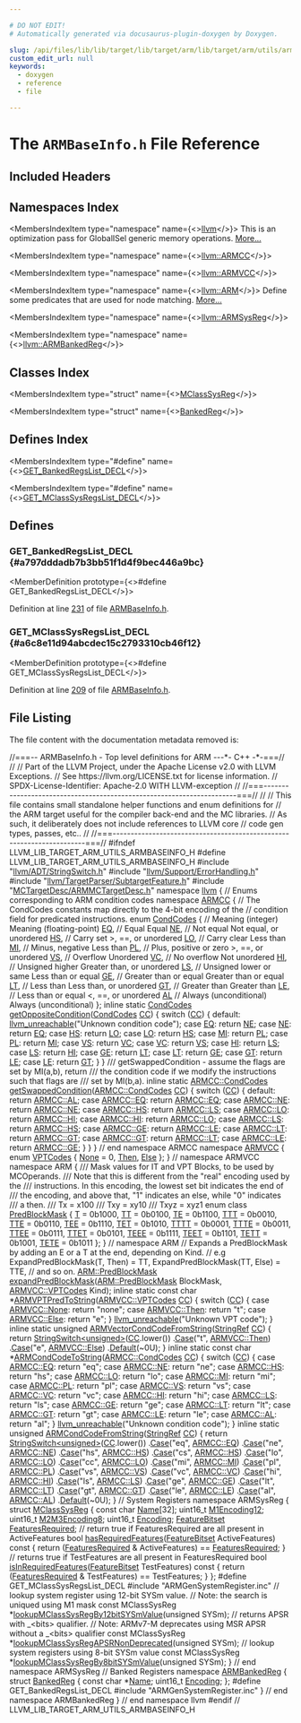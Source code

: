 ```yaml
---

# DO NOT EDIT!
# Automatically generated via docusaurus-plugin-doxygen by Doxygen.

slug: /api/files/lib/lib/target/lib/target/arm/lib/target/arm/utils/armbaseinfo-h
custom_edit_url: null
keywords:
  - doxygen
  - reference
  - file

---
```





# The `ARMBaseInfo.h` File Reference

<DoxygenPage pluginConfig={pluginConfig}>



## Included Headers

<IncludesList>
<IncludesListItem
  filePath="llvm/ADT/StringSwitch.h"
  permalink="/docs/api/files/include/include/llvm/include/llvm/adt/stringswitch-h"
  isLocal="true" />
<IncludesListItem
  filePath="llvm/Support/ErrorHandling.h"
  permalink="/docs/api/files/include/include/llvm/include/llvm/support/errorhandling-h"
  isLocal="true" />
<IncludesListItem
  filePath="llvm/TargetParser/SubtargetFeature.h"
  permalink="/docs/api/files/include/include/llvm/include/llvm/targetparser/subtargetfeature-h"
  isLocal="true" />
<IncludesListItem
  filePath="MCTargetDesc/ARMMCTargetDesc.h"
  permalink="/docs/api/files/lib/lib/target/lib/target/arm/lib/target/arm/mctargetdesc/armmctargetdesc-h"
  isLocal="true" />
<IncludesListItem
  filePath="ARMGenSystemRegister.inc"
  permalink=""
  isLocal="true" />
</IncludesList>

## Namespaces Index

<MembersIndex>

<MembersIndexItem
  type="namespace"
  name={<><a href="/docs/api/namespaces/llvm">llvm</a></>}>
This is an optimization pass for GlobalISel generic memory operations. <a href="/docs/api/namespaces/llvm/#details">More...</a>
</MembersIndexItem>

<MembersIndexItem
  type="namespace"
  name={<><a href="/docs/api/namespaces/llvm/armcc">llvm::ARMCC</a></>}>
</MembersIndexItem>

<MembersIndexItem
  type="namespace"
  name={<><a href="/docs/api/namespaces/llvm/armvcc">llvm::ARMVCC</a></>}>
</MembersIndexItem>

<MembersIndexItem
  type="namespace"
  name={<><a href="/docs/api/namespaces/llvm/arm">llvm::ARM</a></>}>
Define some predicates that are used for node matching. <a href="/docs/api/namespaces/llvm/arm/#details">More...</a>
</MembersIndexItem>

<MembersIndexItem
  type="namespace"
  name={<><a href="/docs/api/namespaces/llvm/armsysreg">llvm::ARMSysReg</a></>}>
</MembersIndexItem>

<MembersIndexItem
  type="namespace"
  name={<><a href="/docs/api/namespaces/llvm/armbankedreg">llvm::ARMBankedReg</a></>}>
</MembersIndexItem>

</MembersIndex>

## Classes Index

<MembersIndex>

<MembersIndexItem
  type="struct"
  name={<><a href="/docs/api/structs/llvm/armsysreg/mclasssysreg">MClassSysReg</a></>}>
</MembersIndexItem>

<MembersIndexItem
  type="struct"
  name={<><a href="/docs/api/structs/llvm/armbankedreg/bankedreg">BankedReg</a></>}>
</MembersIndexItem>

</MembersIndex>

## Defines Index

<MembersIndex>

<MembersIndexItem
  type="#define"
  name={<><a href="#a797dddadb7b3bb51f1d4f9bec446a9bc">GET&#95;BankedRegsList&#95;DECL</a></>}>
</MembersIndexItem>

<MembersIndexItem
  type="#define"
  name={<><a href="#a6c8e11d94abcdec15c2793310cb46f12">GET&#95;MClassSysRegsList&#95;DECL</a></>}>
</MembersIndexItem>

</MembersIndex>


<SectionDefinition>

## Defines

### GET&#95;BankedRegsList&#95;DECL {#a797dddadb7b3bb51f1d4f9bec446a9bc}

<MemberDefinition
  prototype={<>#define GET&#95;BankedRegsList&#95;DECL</>}>

Definition at line <a href="#l00231">231</a> of file <a href="/docs/api/files/lib/lib/target/lib/target/arm/lib/target/arm/utils/armbaseinfo-h">ARMBaseInfo.h</a>.
</MemberDefinition>

### GET&#95;MClassSysRegsList&#95;DECL {#a6c8e11d94abcdec15c2793310cb46f12}

<MemberDefinition
  prototype={<>#define GET&#95;MClassSysRegsList&#95;DECL</>}>

Definition at line <a href="#l00209">209</a> of file <a href="/docs/api/files/lib/lib/target/lib/target/arm/lib/target/arm/utils/armbaseinfo-h">ARMBaseInfo.h</a>.
</MemberDefinition>

</SectionDefinition>

## File Listing

The file content with the documentation metadata removed is:

<ProgramListing>

<Link id="l00001" /><CodeLine lineNumber="1"><Highlight kind="comment">//===-- ARMBaseInfo.h - Top level definitions for ARM ---&#42;- C++ -&#42;-===//</Highlight><Highlight kind="normal"></Highlight></CodeLine>
<Link id="l00002" /><CodeLine lineNumber="2"><Highlight kind="normal"></Highlight><Highlight kind="comment">//</Highlight><Highlight kind="normal"></Highlight></CodeLine>
<Link id="l00003" /><CodeLine lineNumber="3"><Highlight kind="normal"></Highlight><Highlight kind="comment">// Part of the LLVM Project, under the Apache License v2.0 with LLVM Exceptions.</Highlight><Highlight kind="normal"></Highlight></CodeLine>
<Link id="l00004" /><CodeLine lineNumber="4"><Highlight kind="normal"></Highlight><Highlight kind="comment">// See https://llvm.org/LICENSE.txt for license information.</Highlight><Highlight kind="normal"></Highlight></CodeLine>
<Link id="l00005" /><CodeLine lineNumber="5"><Highlight kind="normal"></Highlight><Highlight kind="comment">// SPDX-License-Identifier: Apache-2.0 WITH LLVM-exception</Highlight><Highlight kind="normal"></Highlight></CodeLine>
<Link id="l00006" /><CodeLine lineNumber="6"><Highlight kind="normal"></Highlight><Highlight kind="comment">//</Highlight><Highlight kind="normal"></Highlight></CodeLine>
<Link id="l00007" /><CodeLine lineNumber="7"><Highlight kind="normal"></Highlight><Highlight kind="comment">//===----------------------------------------------------------------------===//</Highlight><Highlight kind="normal"></Highlight></CodeLine>
<Link id="l00008" /><CodeLine lineNumber="8"><Highlight kind="normal"></Highlight><Highlight kind="comment">//</Highlight><Highlight kind="normal"></Highlight></CodeLine>
<Link id="l00009" /><CodeLine lineNumber="9"><Highlight kind="normal"></Highlight><Highlight kind="comment">// This file contains small standalone helper functions and enum definitions for</Highlight><Highlight kind="normal"></Highlight></CodeLine>
<Link id="l00010" /><CodeLine lineNumber="10"><Highlight kind="normal"></Highlight><Highlight kind="comment">// the ARM target useful for the compiler back-end and the MC libraries.</Highlight><Highlight kind="normal"></Highlight></CodeLine>
<Link id="l00011" /><CodeLine lineNumber="11"><Highlight kind="normal"></Highlight><Highlight kind="comment">// As such, it deliberately does not include references to LLVM core</Highlight><Highlight kind="normal"></Highlight></CodeLine>
<Link id="l00012" /><CodeLine lineNumber="12"><Highlight kind="normal"></Highlight><Highlight kind="comment">// code gen types, passes, etc..</Highlight><Highlight kind="normal"></Highlight></CodeLine>
<Link id="l00013" /><CodeLine lineNumber="13"><Highlight kind="normal"></Highlight><Highlight kind="comment">//</Highlight><Highlight kind="normal"></Highlight></CodeLine>
<Link id="l00014" /><CodeLine lineNumber="14"><Highlight kind="normal"></Highlight><Highlight kind="comment">//===----------------------------------------------------------------------===//</Highlight><Highlight kind="normal"></Highlight></CodeLine>
<Link id="l00015" /><CodeLine lineNumber="15"><Highlight kind="normal"></Highlight></CodeLine>
<Link id="l00016" /><CodeLine lineNumber="16"><Highlight kind="normal"></Highlight><Highlight kind="preprocessor">#ifndef LLVM&#95;LIB&#95;TARGET&#95;ARM&#95;UTILS&#95;ARMBASEINFO&#95;H</Highlight><Highlight kind="normal"></Highlight></CodeLine>
<Link id="l00017" /><CodeLine lineNumber="17"><Highlight kind="normal"></Highlight><Highlight kind="preprocessor">#define LLVM&#95;LIB&#95;TARGET&#95;ARM&#95;UTILS&#95;ARMBASEINFO&#95;H</Highlight><Highlight kind="normal"></Highlight></CodeLine>
<Link id="l00018" /><CodeLine lineNumber="18"><Highlight kind="normal"></Highlight></CodeLine>
<Link id="l00019" /><CodeLine lineNumber="19"><Highlight kind="normal"></Highlight><Highlight kind="preprocessor">#include &quot;<a href="/docs/api/files/include/include/llvm/include/llvm/adt/stringswitch-h">llvm/ADT/StringSwitch.h</a>&quot;</Highlight><Highlight kind="normal"></Highlight></CodeLine>
<Link id="l00020" /><CodeLine lineNumber="20"><Highlight kind="normal"></Highlight><Highlight kind="preprocessor">#include &quot;<a href="/docs/api/files/include/include/llvm/include/llvm/support/errorhandling-h">llvm/Support/ErrorHandling.h</a>&quot;</Highlight><Highlight kind="normal"></Highlight></CodeLine>
<Link id="l00021" /><CodeLine lineNumber="21"><Highlight kind="normal"></Highlight><Highlight kind="preprocessor">#include &quot;<a href="/docs/api/files/include/include/llvm/include/llvm/targetparser/subtargetfeature-h">llvm/TargetParser/SubtargetFeature.h</a>&quot;</Highlight><Highlight kind="normal"></Highlight></CodeLine>
<Link id="l00022" /><CodeLine lineNumber="22"><Highlight kind="normal"></Highlight><Highlight kind="preprocessor">#include &quot;<a href="/docs/api/files/lib/lib/target/lib/target/arm/lib/target/arm/mctargetdesc/armmctargetdesc-h">MCTargetDesc/ARMMCTargetDesc.h</a>&quot;</Highlight><Highlight kind="normal"></Highlight></CodeLine>
<Link id="l00023" /><CodeLine lineNumber="23"><Highlight kind="normal"></Highlight></CodeLine>
<Link id="l00024" /><CodeLine lineNumber="24"><Highlight kind="normal"></Highlight><Highlight kind="keyword">namespace </Highlight><Highlight kind="normal"><a href="/docs/api/namespaces/llvm">llvm</a> &#123;</Highlight></CodeLine>
<Link id="l00025" /><CodeLine lineNumber="25"><Highlight kind="normal"></Highlight></CodeLine>
<Link id="l00026" /><CodeLine lineNumber="26"><Highlight kind="normal"></Highlight><Highlight kind="comment">// Enums corresponding to ARM condition codes</Highlight><Highlight kind="normal"></Highlight></CodeLine>
<Link id="l00027" /><CodeLine lineNumber="27" lineLink="/docs/api/namespaces/llvm/armcc"><Highlight kind="normal"></Highlight><Highlight kind="keyword">namespace </Highlight><Highlight kind="normal"><a href="/docs/api/namespaces/llvm/armcc">ARMCC</a> &#123;</Highlight></CodeLine>
<Link id="l00028" /><CodeLine lineNumber="28"><Highlight kind="normal"></Highlight><Highlight kind="comment">// The CondCodes constants map directly to the 4-bit encoding of the</Highlight><Highlight kind="normal"></Highlight></CodeLine>
<Link id="l00029" /><CodeLine lineNumber="29"><Highlight kind="normal"></Highlight><Highlight kind="comment">// condition field for predicated instructions.</Highlight><Highlight kind="normal"></Highlight></CodeLine>
<Link id="l00030" /><CodeLine lineNumber="30" lineLink="/docs/api/namespaces/llvm/armcc/#ac8391dd6b8083baa870dee5142ff22b6"><Highlight kind="normal"></Highlight><Highlight kind="keyword">enum</Highlight><Highlight kind="normal"> <a href="/docs/api/namespaces/llvm/armcc/#ac8391dd6b8083baa870dee5142ff22b6">CondCodes</a> &#123; </Highlight><Highlight kind="comment">// Meaning (integer)          Meaning (floating-point)</Highlight><Highlight kind="normal"></Highlight></CodeLine>
<Link id="l00031" /><CodeLine lineNumber="31" lineLink="/docs/api/namespaces/llvm/armcc/#ac8391dd6b8083baa870dee5142ff22b6a4f1d9a9a0660bc80837984980c7ba402"><Highlight kind="normal">  <a href="/docs/api/namespaces/llvm/armcc/#ac8391dd6b8083baa870dee5142ff22b6a4f1d9a9a0660bc80837984980c7ba402">EQ</a>,            </Highlight><Highlight kind="comment">// Equal                      Equal</Highlight><Highlight kind="normal"></Highlight></CodeLine>
<Link id="l00032" /><CodeLine lineNumber="32" lineLink="/docs/api/namespaces/llvm/armcc/#ac8391dd6b8083baa870dee5142ff22b6ae08639a6e0f682daf9d9b4809ee0cf7c"><Highlight kind="normal">  <a href="/docs/api/namespaces/llvm/armcc/#ac8391dd6b8083baa870dee5142ff22b6ae08639a6e0f682daf9d9b4809ee0cf7c">NE</a>,            </Highlight><Highlight kind="comment">// Not equal                  Not equal, or unordered</Highlight><Highlight kind="normal"></Highlight></CodeLine>
<Link id="l00033" /><CodeLine lineNumber="33" lineLink="/docs/api/namespaces/llvm/armcc/#ac8391dd6b8083baa870dee5142ff22b6a038249ad0a9ef6d79cc3506c96dd3c1f"><Highlight kind="normal">  <a href="/docs/api/namespaces/llvm/armcc/#ac8391dd6b8083baa870dee5142ff22b6a038249ad0a9ef6d79cc3506c96dd3c1f">HS</a>,            </Highlight><Highlight kind="comment">// Carry set                  &gt;, ==, or unordered</Highlight><Highlight kind="normal"></Highlight></CodeLine>
<Link id="l00034" /><CodeLine lineNumber="34" lineLink="/docs/api/namespaces/llvm/armcc/#ac8391dd6b8083baa870dee5142ff22b6a85a7716b3a259c91702bce293fb923df"><Highlight kind="normal">  <a href="/docs/api/namespaces/llvm/armcc/#ac8391dd6b8083baa870dee5142ff22b6a85a7716b3a259c91702bce293fb923df">LO</a>,            </Highlight><Highlight kind="comment">// Carry clear                Less than</Highlight><Highlight kind="normal"></Highlight></CodeLine>
<Link id="l00035" /><CodeLine lineNumber="35" lineLink="/docs/api/namespaces/llvm/armcc/#ac8391dd6b8083baa870dee5142ff22b6af6284b830f5e4fe2a8ddb9ff1a25ee46"><Highlight kind="normal">  <a href="/docs/api/namespaces/llvm/armcc/#ac8391dd6b8083baa870dee5142ff22b6af6284b830f5e4fe2a8ddb9ff1a25ee46">MI</a>,            </Highlight><Highlight kind="comment">// Minus, negative            Less than</Highlight><Highlight kind="normal"></Highlight></CodeLine>
<Link id="l00036" /><CodeLine lineNumber="36" lineLink="/docs/api/namespaces/llvm/armcc/#ac8391dd6b8083baa870dee5142ff22b6a8a1e111b6a355c527c0e325a6492c1fe"><Highlight kind="normal">  <a href="/docs/api/namespaces/llvm/armcc/#ac8391dd6b8083baa870dee5142ff22b6a8a1e111b6a355c527c0e325a6492c1fe">PL</a>,            </Highlight><Highlight kind="comment">// Plus, positive or zero     &gt;, ==, or unordered</Highlight><Highlight kind="normal"></Highlight></CodeLine>
<Link id="l00037" /><CodeLine lineNumber="37" lineLink="/docs/api/namespaces/llvm/armcc/#ac8391dd6b8083baa870dee5142ff22b6abe109952a13e776b7b978e02e4f33427"><Highlight kind="normal">  <a href="/docs/api/namespaces/llvm/armcc/#ac8391dd6b8083baa870dee5142ff22b6abe109952a13e776b7b978e02e4f33427">VS</a>,            </Highlight><Highlight kind="comment">// Overflow                   Unordered</Highlight><Highlight kind="normal"></Highlight></CodeLine>
<Link id="l00038" /><CodeLine lineNumber="38" lineLink="/docs/api/namespaces/llvm/armcc/#ac8391dd6b8083baa870dee5142ff22b6ad2c4e3875c38c36df4848049d50cc28d"><Highlight kind="normal">  <a href="/docs/api/namespaces/llvm/armcc/#ac8391dd6b8083baa870dee5142ff22b6ad2c4e3875c38c36df4848049d50cc28d">VC</a>,            </Highlight><Highlight kind="comment">// No overflow                Not unordered</Highlight><Highlight kind="normal"></Highlight></CodeLine>
<Link id="l00039" /><CodeLine lineNumber="39" lineLink="/docs/api/namespaces/llvm/armcc/#ac8391dd6b8083baa870dee5142ff22b6a7ed629585c923f434528020bd892bb97"><Highlight kind="normal">  <a href="/docs/api/namespaces/llvm/armcc/#ac8391dd6b8083baa870dee5142ff22b6a7ed629585c923f434528020bd892bb97">HI</a>,            </Highlight><Highlight kind="comment">// Unsigned higher            Greater than, or unordered</Highlight><Highlight kind="normal"></Highlight></CodeLine>
<Link id="l00040" /><CodeLine lineNumber="40" lineLink="/docs/api/namespaces/llvm/armcc/#ac8391dd6b8083baa870dee5142ff22b6a5b518bf08cf352b115648f7719a7f610"><Highlight kind="normal">  <a href="/docs/api/namespaces/llvm/armcc/#ac8391dd6b8083baa870dee5142ff22b6a5b518bf08cf352b115648f7719a7f610">LS</a>,            </Highlight><Highlight kind="comment">// Unsigned lower or same     Less than or equal</Highlight><Highlight kind="normal"></Highlight></CodeLine>
<Link id="l00041" /><CodeLine lineNumber="41" lineLink="/docs/api/namespaces/llvm/armcc/#ac8391dd6b8083baa870dee5142ff22b6a802d63db44042a459a19b9f89b5b470c"><Highlight kind="normal">  <a href="/docs/api/namespaces/llvm/armcc/#ac8391dd6b8083baa870dee5142ff22b6a802d63db44042a459a19b9f89b5b470c">GE</a>,            </Highlight><Highlight kind="comment">// Greater than or equal      Greater than or equal</Highlight><Highlight kind="normal"></Highlight></CodeLine>
<Link id="l00042" /><CodeLine lineNumber="42" lineLink="/docs/api/namespaces/llvm/armcc/#ac8391dd6b8083baa870dee5142ff22b6a5f1f4297ecf2dafb48ff1cb0597faea8"><Highlight kind="normal">  <a href="/docs/api/namespaces/llvm/armcc/#ac8391dd6b8083baa870dee5142ff22b6a5f1f4297ecf2dafb48ff1cb0597faea8">LT</a>,            </Highlight><Highlight kind="comment">// Less than                  Less than, or unordered</Highlight><Highlight kind="normal"></Highlight></CodeLine>
<Link id="l00043" /><CodeLine lineNumber="43" lineLink="/docs/api/namespaces/llvm/armcc/#ac8391dd6b8083baa870dee5142ff22b6ace020af050937ea3b758ed0f2c07af50"><Highlight kind="normal">  <a href="/docs/api/namespaces/llvm/armcc/#ac8391dd6b8083baa870dee5142ff22b6ace020af050937ea3b758ed0f2c07af50">GT</a>,            </Highlight><Highlight kind="comment">// Greater than               Greater than</Highlight><Highlight kind="normal"></Highlight></CodeLine>
<Link id="l00044" /><CodeLine lineNumber="44" lineLink="/docs/api/namespaces/llvm/armcc/#ac8391dd6b8083baa870dee5142ff22b6a59df2d2242b1477e41d1d160980ed371"><Highlight kind="normal">  <a href="/docs/api/namespaces/llvm/armcc/#ac8391dd6b8083baa870dee5142ff22b6a59df2d2242b1477e41d1d160980ed371">LE</a>,            </Highlight><Highlight kind="comment">// Less than or equal         &lt;, ==, or unordered</Highlight><Highlight kind="normal"></Highlight></CodeLine>
<Link id="l00045" /><CodeLine lineNumber="45" lineLink="/docs/api/namespaces/llvm/armcc/#ac8391dd6b8083baa870dee5142ff22b6a8b2ef77967dee1220cc6ee5aee595e11"><Highlight kind="normal">  <a href="/docs/api/namespaces/llvm/armcc/#ac8391dd6b8083baa870dee5142ff22b6a8b2ef77967dee1220cc6ee5aee595e11">AL</a>             </Highlight><Highlight kind="comment">// Always (unconditional)     Always (unconditional)</Highlight><Highlight kind="normal"></Highlight></CodeLine>
<Link id="l00046" /><CodeLine lineNumber="46"><Highlight kind="normal">&#125;;</Highlight></CodeLine>
<Link id="l00047" /><CodeLine lineNumber="47"><Highlight kind="normal"></Highlight></CodeLine>
<Link id="l00048" /><CodeLine lineNumber="48" lineLink="/docs/api/namespaces/llvm/armcc/#a4bd63de978510703f28cd98ea7c0ffa5"><Highlight kind="normal"></Highlight><Highlight kind="keyword">inline</Highlight><Highlight kind="normal"> </Highlight><Highlight kind="keyword">static</Highlight><Highlight kind="normal"> <a href="/docs/api/namespaces/llvm/armcc/#ac8391dd6b8083baa870dee5142ff22b6">CondCodes</a> <a href="/docs/api/namespaces/llvm/armcc/#a4bd63de978510703f28cd98ea7c0ffa5">getOppositeCondition</a>(<a href="/docs/api/namespaces/llvm/armcc/#ac8391dd6b8083baa870dee5142ff22b6">CondCodes</a> <a href="/docs/api/files/lib/lib/target/lib/target/riscv/riscvredundantcopyelimination-cpp/#a77c69067ae8279bc00ab8757731e90d7">CC</a>) &#123;</Highlight></CodeLine>
<Link id="l00049" /><CodeLine lineNumber="49"><Highlight kind="normal">  </Highlight><Highlight kind="keywordflow">switch</Highlight><Highlight kind="normal"> (<a href="/docs/api/files/lib/lib/target/lib/target/riscv/riscvredundantcopyelimination-cpp/#a77c69067ae8279bc00ab8757731e90d7">CC</a>) &#123;</Highlight></CodeLine>
<Link id="l00050" /><CodeLine lineNumber="50"><Highlight kind="normal">  </Highlight><Highlight kind="keywordflow">default</Highlight><Highlight kind="normal">: <a href="/docs/api/files/include/include/llvm/include/llvm/support/errorhandling-h/#ace243f5c25697a1107cce46626b3dc94">llvm&#95;unreachable</a>(</Highlight><Highlight kind="stringliteral">&quot;Unknown condition code&quot;</Highlight><Highlight kind="normal">);</Highlight></CodeLine>
<Link id="l00051" /><CodeLine lineNumber="51"><Highlight kind="normal">  </Highlight><Highlight kind="keywordflow">case</Highlight><Highlight kind="normal"> <a href="/docs/api/namespaces/llvm/armcc/#ac8391dd6b8083baa870dee5142ff22b6a4f1d9a9a0660bc80837984980c7ba402">EQ</a>: </Highlight><Highlight kind="keywordflow">return</Highlight><Highlight kind="normal"> <a href="/docs/api/namespaces/llvm/armcc/#ac8391dd6b8083baa870dee5142ff22b6ae08639a6e0f682daf9d9b4809ee0cf7c">NE</a>;</Highlight></CodeLine>
<Link id="l00052" /><CodeLine lineNumber="52"><Highlight kind="normal">  </Highlight><Highlight kind="keywordflow">case</Highlight><Highlight kind="normal"> <a href="/docs/api/namespaces/llvm/armcc/#ac8391dd6b8083baa870dee5142ff22b6ae08639a6e0f682daf9d9b4809ee0cf7c">NE</a>: </Highlight><Highlight kind="keywordflow">return</Highlight><Highlight kind="normal"> <a href="/docs/api/namespaces/llvm/armcc/#ac8391dd6b8083baa870dee5142ff22b6a4f1d9a9a0660bc80837984980c7ba402">EQ</a>;</Highlight></CodeLine>
<Link id="l00053" /><CodeLine lineNumber="53"><Highlight kind="normal">  </Highlight><Highlight kind="keywordflow">case</Highlight><Highlight kind="normal"> <a href="/docs/api/namespaces/llvm/armcc/#ac8391dd6b8083baa870dee5142ff22b6a038249ad0a9ef6d79cc3506c96dd3c1f">HS</a>: </Highlight><Highlight kind="keywordflow">return</Highlight><Highlight kind="normal"> <a href="/docs/api/namespaces/llvm/armcc/#ac8391dd6b8083baa870dee5142ff22b6a85a7716b3a259c91702bce293fb923df">LO</a>;</Highlight></CodeLine>
<Link id="l00054" /><CodeLine lineNumber="54"><Highlight kind="normal">  </Highlight><Highlight kind="keywordflow">case</Highlight><Highlight kind="normal"> <a href="/docs/api/namespaces/llvm/armcc/#ac8391dd6b8083baa870dee5142ff22b6a85a7716b3a259c91702bce293fb923df">LO</a>: </Highlight><Highlight kind="keywordflow">return</Highlight><Highlight kind="normal"> <a href="/docs/api/namespaces/llvm/armcc/#ac8391dd6b8083baa870dee5142ff22b6a038249ad0a9ef6d79cc3506c96dd3c1f">HS</a>;</Highlight></CodeLine>
<Link id="l00055" /><CodeLine lineNumber="55"><Highlight kind="normal">  </Highlight><Highlight kind="keywordflow">case</Highlight><Highlight kind="normal"> <a href="/docs/api/namespaces/llvm/armcc/#ac8391dd6b8083baa870dee5142ff22b6af6284b830f5e4fe2a8ddb9ff1a25ee46">MI</a>: </Highlight><Highlight kind="keywordflow">return</Highlight><Highlight kind="normal"> <a href="/docs/api/namespaces/llvm/armcc/#ac8391dd6b8083baa870dee5142ff22b6a8a1e111b6a355c527c0e325a6492c1fe">PL</a>;</Highlight></CodeLine>
<Link id="l00056" /><CodeLine lineNumber="56"><Highlight kind="normal">  </Highlight><Highlight kind="keywordflow">case</Highlight><Highlight kind="normal"> <a href="/docs/api/namespaces/llvm/armcc/#ac8391dd6b8083baa870dee5142ff22b6a8a1e111b6a355c527c0e325a6492c1fe">PL</a>: </Highlight><Highlight kind="keywordflow">return</Highlight><Highlight kind="normal"> <a href="/docs/api/namespaces/llvm/armcc/#ac8391dd6b8083baa870dee5142ff22b6af6284b830f5e4fe2a8ddb9ff1a25ee46">MI</a>;</Highlight></CodeLine>
<Link id="l00057" /><CodeLine lineNumber="57"><Highlight kind="normal">  </Highlight><Highlight kind="keywordflow">case</Highlight><Highlight kind="normal"> <a href="/docs/api/namespaces/llvm/armcc/#ac8391dd6b8083baa870dee5142ff22b6abe109952a13e776b7b978e02e4f33427">VS</a>: </Highlight><Highlight kind="keywordflow">return</Highlight><Highlight kind="normal"> <a href="/docs/api/namespaces/llvm/armcc/#ac8391dd6b8083baa870dee5142ff22b6ad2c4e3875c38c36df4848049d50cc28d">VC</a>;</Highlight></CodeLine>
<Link id="l00058" /><CodeLine lineNumber="58"><Highlight kind="normal">  </Highlight><Highlight kind="keywordflow">case</Highlight><Highlight kind="normal"> <a href="/docs/api/namespaces/llvm/armcc/#ac8391dd6b8083baa870dee5142ff22b6ad2c4e3875c38c36df4848049d50cc28d">VC</a>: </Highlight><Highlight kind="keywordflow">return</Highlight><Highlight kind="normal"> <a href="/docs/api/namespaces/llvm/armcc/#ac8391dd6b8083baa870dee5142ff22b6abe109952a13e776b7b978e02e4f33427">VS</a>;</Highlight></CodeLine>
<Link id="l00059" /><CodeLine lineNumber="59"><Highlight kind="normal">  </Highlight><Highlight kind="keywordflow">case</Highlight><Highlight kind="normal"> <a href="/docs/api/namespaces/llvm/armcc/#ac8391dd6b8083baa870dee5142ff22b6a7ed629585c923f434528020bd892bb97">HI</a>: </Highlight><Highlight kind="keywordflow">return</Highlight><Highlight kind="normal"> <a href="/docs/api/namespaces/llvm/armcc/#ac8391dd6b8083baa870dee5142ff22b6a5b518bf08cf352b115648f7719a7f610">LS</a>;</Highlight></CodeLine>
<Link id="l00060" /><CodeLine lineNumber="60"><Highlight kind="normal">  </Highlight><Highlight kind="keywordflow">case</Highlight><Highlight kind="normal"> <a href="/docs/api/namespaces/llvm/armcc/#ac8391dd6b8083baa870dee5142ff22b6a5b518bf08cf352b115648f7719a7f610">LS</a>: </Highlight><Highlight kind="keywordflow">return</Highlight><Highlight kind="normal"> <a href="/docs/api/namespaces/llvm/armcc/#ac8391dd6b8083baa870dee5142ff22b6a7ed629585c923f434528020bd892bb97">HI</a>;</Highlight></CodeLine>
<Link id="l00061" /><CodeLine lineNumber="61"><Highlight kind="normal">  </Highlight><Highlight kind="keywordflow">case</Highlight><Highlight kind="normal"> <a href="/docs/api/namespaces/llvm/armcc/#ac8391dd6b8083baa870dee5142ff22b6a802d63db44042a459a19b9f89b5b470c">GE</a>: </Highlight><Highlight kind="keywordflow">return</Highlight><Highlight kind="normal"> <a href="/docs/api/namespaces/llvm/armcc/#ac8391dd6b8083baa870dee5142ff22b6a5f1f4297ecf2dafb48ff1cb0597faea8">LT</a>;</Highlight></CodeLine>
<Link id="l00062" /><CodeLine lineNumber="62"><Highlight kind="normal">  </Highlight><Highlight kind="keywordflow">case</Highlight><Highlight kind="normal"> <a href="/docs/api/namespaces/llvm/armcc/#ac8391dd6b8083baa870dee5142ff22b6a5f1f4297ecf2dafb48ff1cb0597faea8">LT</a>: </Highlight><Highlight kind="keywordflow">return</Highlight><Highlight kind="normal"> <a href="/docs/api/namespaces/llvm/armcc/#ac8391dd6b8083baa870dee5142ff22b6a802d63db44042a459a19b9f89b5b470c">GE</a>;</Highlight></CodeLine>
<Link id="l00063" /><CodeLine lineNumber="63"><Highlight kind="normal">  </Highlight><Highlight kind="keywordflow">case</Highlight><Highlight kind="normal"> <a href="/docs/api/namespaces/llvm/armcc/#ac8391dd6b8083baa870dee5142ff22b6ace020af050937ea3b758ed0f2c07af50">GT</a>: </Highlight><Highlight kind="keywordflow">return</Highlight><Highlight kind="normal"> <a href="/docs/api/namespaces/llvm/armcc/#ac8391dd6b8083baa870dee5142ff22b6a59df2d2242b1477e41d1d160980ed371">LE</a>;</Highlight></CodeLine>
<Link id="l00064" /><CodeLine lineNumber="64"><Highlight kind="normal">  </Highlight><Highlight kind="keywordflow">case</Highlight><Highlight kind="normal"> <a href="/docs/api/namespaces/llvm/armcc/#ac8391dd6b8083baa870dee5142ff22b6a59df2d2242b1477e41d1d160980ed371">LE</a>: </Highlight><Highlight kind="keywordflow">return</Highlight><Highlight kind="normal"> <a href="/docs/api/namespaces/llvm/armcc/#ac8391dd6b8083baa870dee5142ff22b6ace020af050937ea3b758ed0f2c07af50">GT</a>;</Highlight></CodeLine>
<Link id="l00065" /><CodeLine lineNumber="65"><Highlight kind="normal">  &#125;</Highlight></CodeLine>
<Link id="l00066" /><CodeLine lineNumber="66"><Highlight kind="normal">&#125;</Highlight></CodeLine>
<Link id="l00067" /><CodeLine lineNumber="67"><Highlight kind="normal"></Highlight><Highlight kind="comment"></Highlight></CodeLine>
<Link id="l00068" /><CodeLine lineNumber="68"><Highlight kind="comment">/// getSwappedCondition - assume the flags are set by MI(a,b), return</Highlight></CodeLine>
<Link id="l00069" /><CodeLine lineNumber="69"><Highlight kind="comment">/// the condition code if we modify the instructions such that flags are</Highlight></CodeLine>
<Link id="l00070" /><CodeLine lineNumber="70"><Highlight kind="comment">/// set by MI(b,a).</Highlight><Highlight kind="normal"></Highlight></CodeLine>
<Link id="l00071" /><CodeLine lineNumber="71" lineLink="/docs/api/namespaces/llvm/armcc/#a61cfc597ed332871e150787939dd3923"><Highlight kind="normal"></Highlight><Highlight kind="keyword">inline</Highlight><Highlight kind="normal"> </Highlight><Highlight kind="keyword">static</Highlight><Highlight kind="normal"> <a href="/docs/api/namespaces/llvm/armcc/#ac8391dd6b8083baa870dee5142ff22b6">ARMCC::CondCodes</a> <a href="/docs/api/namespaces/llvm/armcc/#a61cfc597ed332871e150787939dd3923">getSwappedCondition</a>(<a href="/docs/api/namespaces/llvm/armcc/#ac8391dd6b8083baa870dee5142ff22b6">ARMCC::CondCodes</a> <a href="/docs/api/files/lib/lib/target/lib/target/riscv/riscvredundantcopyelimination-cpp/#a77c69067ae8279bc00ab8757731e90d7">CC</a>) &#123;</Highlight></CodeLine>
<Link id="l00072" /><CodeLine lineNumber="72"><Highlight kind="normal">  </Highlight><Highlight kind="keywordflow">switch</Highlight><Highlight kind="normal"> (<a href="/docs/api/files/lib/lib/target/lib/target/riscv/riscvredundantcopyelimination-cpp/#a77c69067ae8279bc00ab8757731e90d7">CC</a>) &#123;</Highlight></CodeLine>
<Link id="l00073" /><CodeLine lineNumber="73"><Highlight kind="normal">  </Highlight><Highlight kind="keywordflow">default</Highlight><Highlight kind="normal">: </Highlight><Highlight kind="keywordflow">return</Highlight><Highlight kind="normal"> <a href="/docs/api/namespaces/llvm/armcc/#ac8391dd6b8083baa870dee5142ff22b6a8b2ef77967dee1220cc6ee5aee595e11">ARMCC::AL</a>;</Highlight></CodeLine>
<Link id="l00074" /><CodeLine lineNumber="74"><Highlight kind="normal">  </Highlight><Highlight kind="keywordflow">case</Highlight><Highlight kind="normal"> <a href="/docs/api/namespaces/llvm/armcc/#ac8391dd6b8083baa870dee5142ff22b6a4f1d9a9a0660bc80837984980c7ba402">ARMCC::EQ</a>: </Highlight><Highlight kind="keywordflow">return</Highlight><Highlight kind="normal"> <a href="/docs/api/namespaces/llvm/armcc/#ac8391dd6b8083baa870dee5142ff22b6a4f1d9a9a0660bc80837984980c7ba402">ARMCC::EQ</a>;</Highlight></CodeLine>
<Link id="l00075" /><CodeLine lineNumber="75"><Highlight kind="normal">  </Highlight><Highlight kind="keywordflow">case</Highlight><Highlight kind="normal"> <a href="/docs/api/namespaces/llvm/armcc/#ac8391dd6b8083baa870dee5142ff22b6ae08639a6e0f682daf9d9b4809ee0cf7c">ARMCC::NE</a>: </Highlight><Highlight kind="keywordflow">return</Highlight><Highlight kind="normal"> <a href="/docs/api/namespaces/llvm/armcc/#ac8391dd6b8083baa870dee5142ff22b6ae08639a6e0f682daf9d9b4809ee0cf7c">ARMCC::NE</a>;</Highlight></CodeLine>
<Link id="l00076" /><CodeLine lineNumber="76"><Highlight kind="normal">  </Highlight><Highlight kind="keywordflow">case</Highlight><Highlight kind="normal"> <a href="/docs/api/namespaces/llvm/armcc/#ac8391dd6b8083baa870dee5142ff22b6a038249ad0a9ef6d79cc3506c96dd3c1f">ARMCC::HS</a>: </Highlight><Highlight kind="keywordflow">return</Highlight><Highlight kind="normal"> <a href="/docs/api/namespaces/llvm/armcc/#ac8391dd6b8083baa870dee5142ff22b6a5b518bf08cf352b115648f7719a7f610">ARMCC::LS</a>;</Highlight></CodeLine>
<Link id="l00077" /><CodeLine lineNumber="77"><Highlight kind="normal">  </Highlight><Highlight kind="keywordflow">case</Highlight><Highlight kind="normal"> <a href="/docs/api/namespaces/llvm/armcc/#ac8391dd6b8083baa870dee5142ff22b6a85a7716b3a259c91702bce293fb923df">ARMCC::LO</a>: </Highlight><Highlight kind="keywordflow">return</Highlight><Highlight kind="normal"> <a href="/docs/api/namespaces/llvm/armcc/#ac8391dd6b8083baa870dee5142ff22b6a7ed629585c923f434528020bd892bb97">ARMCC::HI</a>;</Highlight></CodeLine>
<Link id="l00078" /><CodeLine lineNumber="78"><Highlight kind="normal">  </Highlight><Highlight kind="keywordflow">case</Highlight><Highlight kind="normal"> <a href="/docs/api/namespaces/llvm/armcc/#ac8391dd6b8083baa870dee5142ff22b6a7ed629585c923f434528020bd892bb97">ARMCC::HI</a>: </Highlight><Highlight kind="keywordflow">return</Highlight><Highlight kind="normal"> <a href="/docs/api/namespaces/llvm/armcc/#ac8391dd6b8083baa870dee5142ff22b6a85a7716b3a259c91702bce293fb923df">ARMCC::LO</a>;</Highlight></CodeLine>
<Link id="l00079" /><CodeLine lineNumber="79"><Highlight kind="normal">  </Highlight><Highlight kind="keywordflow">case</Highlight><Highlight kind="normal"> <a href="/docs/api/namespaces/llvm/armcc/#ac8391dd6b8083baa870dee5142ff22b6a5b518bf08cf352b115648f7719a7f610">ARMCC::LS</a>: </Highlight><Highlight kind="keywordflow">return</Highlight><Highlight kind="normal"> <a href="/docs/api/namespaces/llvm/armcc/#ac8391dd6b8083baa870dee5142ff22b6a038249ad0a9ef6d79cc3506c96dd3c1f">ARMCC::HS</a>;</Highlight></CodeLine>
<Link id="l00080" /><CodeLine lineNumber="80"><Highlight kind="normal">  </Highlight><Highlight kind="keywordflow">case</Highlight><Highlight kind="normal"> <a href="/docs/api/namespaces/llvm/armcc/#ac8391dd6b8083baa870dee5142ff22b6a802d63db44042a459a19b9f89b5b470c">ARMCC::GE</a>: </Highlight><Highlight kind="keywordflow">return</Highlight><Highlight kind="normal"> <a href="/docs/api/namespaces/llvm/armcc/#ac8391dd6b8083baa870dee5142ff22b6a59df2d2242b1477e41d1d160980ed371">ARMCC::LE</a>;</Highlight></CodeLine>
<Link id="l00081" /><CodeLine lineNumber="81"><Highlight kind="normal">  </Highlight><Highlight kind="keywordflow">case</Highlight><Highlight kind="normal"> <a href="/docs/api/namespaces/llvm/armcc/#ac8391dd6b8083baa870dee5142ff22b6a5f1f4297ecf2dafb48ff1cb0597faea8">ARMCC::LT</a>: </Highlight><Highlight kind="keywordflow">return</Highlight><Highlight kind="normal"> <a href="/docs/api/namespaces/llvm/armcc/#ac8391dd6b8083baa870dee5142ff22b6ace020af050937ea3b758ed0f2c07af50">ARMCC::GT</a>;</Highlight></CodeLine>
<Link id="l00082" /><CodeLine lineNumber="82"><Highlight kind="normal">  </Highlight><Highlight kind="keywordflow">case</Highlight><Highlight kind="normal"> <a href="/docs/api/namespaces/llvm/armcc/#ac8391dd6b8083baa870dee5142ff22b6ace020af050937ea3b758ed0f2c07af50">ARMCC::GT</a>: </Highlight><Highlight kind="keywordflow">return</Highlight><Highlight kind="normal"> <a href="/docs/api/namespaces/llvm/armcc/#ac8391dd6b8083baa870dee5142ff22b6a5f1f4297ecf2dafb48ff1cb0597faea8">ARMCC::LT</a>;</Highlight></CodeLine>
<Link id="l00083" /><CodeLine lineNumber="83"><Highlight kind="normal">  </Highlight><Highlight kind="keywordflow">case</Highlight><Highlight kind="normal"> <a href="/docs/api/namespaces/llvm/armcc/#ac8391dd6b8083baa870dee5142ff22b6a59df2d2242b1477e41d1d160980ed371">ARMCC::LE</a>: </Highlight><Highlight kind="keywordflow">return</Highlight><Highlight kind="normal"> <a href="/docs/api/namespaces/llvm/armcc/#ac8391dd6b8083baa870dee5142ff22b6a802d63db44042a459a19b9f89b5b470c">ARMCC::GE</a>;</Highlight></CodeLine>
<Link id="l00084" /><CodeLine lineNumber="84"><Highlight kind="normal">  &#125;</Highlight></CodeLine>
<Link id="l00085" /><CodeLine lineNumber="85"><Highlight kind="normal">&#125;</Highlight></CodeLine>
<Link id="l00086" /><CodeLine lineNumber="86"><Highlight kind="normal">&#125; </Highlight><Highlight kind="comment">// end namespace ARMCC</Highlight><Highlight kind="normal"></Highlight></CodeLine>
<Link id="l00087" /><CodeLine lineNumber="87"><Highlight kind="normal"></Highlight></CodeLine>
<Link id="l00088" /><CodeLine lineNumber="88" lineLink="/docs/api/namespaces/llvm/armvcc"><Highlight kind="normal"></Highlight><Highlight kind="keyword">namespace </Highlight><Highlight kind="normal"><a href="/docs/api/namespaces/llvm/armvcc">ARMVCC</a> &#123;</Highlight></CodeLine>
<Link id="l00089" /><CodeLine lineNumber="89" lineLink="/docs/api/namespaces/llvm/armvcc/#ab502517eafbff78277085abe288528bb"><Highlight kind="normal">  </Highlight><Highlight kind="keyword">enum</Highlight><Highlight kind="normal"> <a href="/docs/api/namespaces/llvm/armvcc/#ab502517eafbff78277085abe288528bb">VPTCodes</a> &#123;</Highlight></CodeLine>
<Link id="l00090" /><CodeLine lineNumber="90" lineLink="/docs/api/namespaces/llvm/armvcc/#ab502517eafbff78277085abe288528bba7d54338241268143d7fdc04d3d0f150b"><Highlight kind="normal">    <a href="/docs/api/namespaces/llvm/armvcc/#ab502517eafbff78277085abe288528bba7d54338241268143d7fdc04d3d0f150b">None</a> = 0,</Highlight></CodeLine>
<Link id="l00091" /><CodeLine lineNumber="91" lineLink="/docs/api/namespaces/llvm/armvcc/#ab502517eafbff78277085abe288528bba52ebc8bde3b53664af68aae0023e35d8"><Highlight kind="normal">    <a href="/docs/api/namespaces/llvm/armvcc/#ab502517eafbff78277085abe288528bba52ebc8bde3b53664af68aae0023e35d8">Then</a>,</Highlight></CodeLine>
<Link id="l00092" /><CodeLine lineNumber="92" lineLink="/docs/api/namespaces/llvm/armvcc/#ab502517eafbff78277085abe288528bba13dd849b2c9c1b8b71d8dbd5edcd65c1"><Highlight kind="normal">    <a href="/docs/api/namespaces/llvm/armvcc/#ab502517eafbff78277085abe288528bba13dd849b2c9c1b8b71d8dbd5edcd65c1">Else</a></Highlight></CodeLine>
<Link id="l00093" /><CodeLine lineNumber="93"><Highlight kind="normal">  &#125;;</Highlight></CodeLine>
<Link id="l00094" /><CodeLine lineNumber="94"><Highlight kind="normal">&#125; </Highlight><Highlight kind="comment">// namespace ARMVCC</Highlight><Highlight kind="normal"></Highlight></CodeLine>
<Link id="l00095" /><CodeLine lineNumber="95"><Highlight kind="normal"></Highlight></CodeLine>
<Link id="l00096" /><CodeLine lineNumber="96"><Highlight kind="normal"></Highlight><Highlight kind="keyword">namespace </Highlight><Highlight kind="normal">ARM &#123;</Highlight><Highlight kind="comment"></Highlight></CodeLine>
<Link id="l00097" /><CodeLine lineNumber="97"><Highlight kind="comment">  /// Mask values for IT and VPT Blocks, to be used by MCOperands.</Highlight></CodeLine>
<Link id="l00098" /><CodeLine lineNumber="98"><Highlight kind="comment">  /// Note that this is different from the &quot;real&quot; encoding used by the</Highlight></CodeLine>
<Link id="l00099" /><CodeLine lineNumber="99"><Highlight kind="comment">  /// instructions. In this encoding, the lowest set bit indicates the end of</Highlight></CodeLine>
<Link id="l00100" /><CodeLine lineNumber="100"><Highlight kind="comment">  /// the encoding, and above that, &quot;1&quot; indicates an else, while &quot;0&quot; indicates</Highlight></CodeLine>
<Link id="l00101" /><CodeLine lineNumber="101"><Highlight kind="comment">  /// a then.</Highlight></CodeLine>
<Link id="l00102" /><CodeLine lineNumber="102"><Highlight kind="comment">  ///   Tx = x100</Highlight></CodeLine>
<Link id="l00103" /><CodeLine lineNumber="103"><Highlight kind="comment">  ///   Txy = xy10</Highlight></CodeLine>
<Link id="l00104" /><CodeLine lineNumber="104"><Highlight kind="comment">  ///   Txyz = xyz1</Highlight><Highlight kind="normal"></Highlight></CodeLine>
<Link id="l00105" /><CodeLine lineNumber="105" lineLink="/docs/api/namespaces/llvm/arm/#a5667e0461a51d2c4887056c3f684c341"><Highlight kind="normal">  </Highlight><Highlight kind="keyword">enum class</Highlight><Highlight kind="normal"> <a href="/docs/api/namespaces/llvm/arm/#a5667e0461a51d2c4887056c3f684c341">PredBlockMask</a> &#123;</Highlight></CodeLine>
<Link id="l00106" /><CodeLine lineNumber="106" lineLink="/docs/api/namespaces/llvm/arm/#a5667e0461a51d2c4887056c3f684c341ab9ece18c950afbfa6b0fdbfa4ff731d3"><Highlight kind="normal">    <a href="/docs/api/namespaces/llvm/arm/#a5667e0461a51d2c4887056c3f684c341ab9ece18c950afbfa6b0fdbfa4ff731d3">T</a> = 0b1000,</Highlight></CodeLine>
<Link id="l00107" /><CodeLine lineNumber="107" lineLink="/docs/api/namespaces/llvm/arm/#a5667e0461a51d2c4887056c3f684c341adf1f3edb9115acb0a1e04209b7a9937b"><Highlight kind="normal">    <a href="/docs/api/namespaces/llvm/arm/#a5667e0461a51d2c4887056c3f684c341adf1f3edb9115acb0a1e04209b7a9937b">TT</a> = 0b0100,</Highlight></CodeLine>
<Link id="l00108" /><CodeLine lineNumber="108" lineLink="/docs/api/namespaces/llvm/arm/#a5667e0461a51d2c4887056c3f684c341a83f56f37a245ccaf8c885814074777f6"><Highlight kind="normal">    <a href="/docs/api/namespaces/llvm/arm/#a5667e0461a51d2c4887056c3f684c341a83f56f37a245ccaf8c885814074777f6">TE</a> = 0b1100,</Highlight></CodeLine>
<Link id="l00109" /><CodeLine lineNumber="109" lineLink="/docs/api/namespaces/llvm/arm/#a5667e0461a51d2c4887056c3f684c341ada189c1824c1b701010054237bcc143e"><Highlight kind="normal">    <a href="/docs/api/namespaces/llvm/arm/#a5667e0461a51d2c4887056c3f684c341ada189c1824c1b701010054237bcc143e">TTT</a> = 0b0010,</Highlight></CodeLine>
<Link id="l00110" /><CodeLine lineNumber="110" lineLink="/docs/api/namespaces/llvm/arm/#a5667e0461a51d2c4887056c3f684c341afd8d77ee3d7f17821dd0e3cdd084a8de"><Highlight kind="normal">    <a href="/docs/api/namespaces/llvm/arm/#a5667e0461a51d2c4887056c3f684c341afd8d77ee3d7f17821dd0e3cdd084a8de">TTE</a> = 0b0110,</Highlight></CodeLine>
<Link id="l00111" /><CodeLine lineNumber="111" lineLink="/docs/api/namespaces/llvm/arm/#a5667e0461a51d2c4887056c3f684c341ab20b39a3c3965c4ecd315a175a6a4344"><Highlight kind="normal">    <a href="/docs/api/namespaces/llvm/arm/#a5667e0461a51d2c4887056c3f684c341ab20b39a3c3965c4ecd315a175a6a4344">TEE</a> = 0b1110,</Highlight></CodeLine>
<Link id="l00112" /><CodeLine lineNumber="112" lineLink="/docs/api/namespaces/llvm/arm/#a5667e0461a51d2c4887056c3f684c341a268c4b76ec894ec6ad3c119ad7cc2170"><Highlight kind="normal">    <a href="/docs/api/namespaces/llvm/arm/#a5667e0461a51d2c4887056c3f684c341a268c4b76ec894ec6ad3c119ad7cc2170">TET</a> = 0b1010,</Highlight></CodeLine>
<Link id="l00113" /><CodeLine lineNumber="113" lineLink="/docs/api/namespaces/llvm/arm/#a5667e0461a51d2c4887056c3f684c341a2f803268a6367d0943978eb5f84cc62e"><Highlight kind="normal">    <a href="/docs/api/namespaces/llvm/arm/#a5667e0461a51d2c4887056c3f684c341a2f803268a6367d0943978eb5f84cc62e">TTTT</a> = 0b0001,</Highlight></CodeLine>
<Link id="l00114" /><CodeLine lineNumber="114" lineLink="/docs/api/namespaces/llvm/arm/#a5667e0461a51d2c4887056c3f684c341a26602062f5ecbeedb7084e3bb032287e"><Highlight kind="normal">    <a href="/docs/api/namespaces/llvm/arm/#a5667e0461a51d2c4887056c3f684c341a26602062f5ecbeedb7084e3bb032287e">TTTE</a> = 0b0011,</Highlight></CodeLine>
<Link id="l00115" /><CodeLine lineNumber="115" lineLink="/docs/api/namespaces/llvm/arm/#a5667e0461a51d2c4887056c3f684c341ae9b60b9e9682a5d95fda94294d4bf2dc"><Highlight kind="normal">    <a href="/docs/api/namespaces/llvm/arm/#a5667e0461a51d2c4887056c3f684c341ae9b60b9e9682a5d95fda94294d4bf2dc">TTEE</a> = 0b0111,</Highlight></CodeLine>
<Link id="l00116" /><CodeLine lineNumber="116" lineLink="/docs/api/namespaces/llvm/arm/#a5667e0461a51d2c4887056c3f684c341aeb6d54c3cd7fdc3f659a03e88464cdae"><Highlight kind="normal">    <a href="/docs/api/namespaces/llvm/arm/#a5667e0461a51d2c4887056c3f684c341aeb6d54c3cd7fdc3f659a03e88464cdae">TTET</a> = 0b0101,</Highlight></CodeLine>
<Link id="l00117" /><CodeLine lineNumber="117" lineLink="/docs/api/namespaces/llvm/arm/#a5667e0461a51d2c4887056c3f684c341af9f739e7c16a48775c137e4eb17fa13b"><Highlight kind="normal">    <a href="/docs/api/namespaces/llvm/arm/#a5667e0461a51d2c4887056c3f684c341af9f739e7c16a48775c137e4eb17fa13b">TEEE</a> = 0b1111,</Highlight></CodeLine>
<Link id="l00118" /><CodeLine lineNumber="118" lineLink="/docs/api/namespaces/llvm/arm/#a5667e0461a51d2c4887056c3f684c341a2d7807f4d4796f4e99f16f4be9461227"><Highlight kind="normal">    <a href="/docs/api/namespaces/llvm/arm/#a5667e0461a51d2c4887056c3f684c341a2d7807f4d4796f4e99f16f4be9461227">TEET</a> = 0b1101,</Highlight></CodeLine>
<Link id="l00119" /><CodeLine lineNumber="119" lineLink="/docs/api/namespaces/llvm/arm/#a5667e0461a51d2c4887056c3f684c341a5ab8ab59a8fab6f76001f8b19d9252a1"><Highlight kind="normal">    <a href="/docs/api/namespaces/llvm/arm/#a5667e0461a51d2c4887056c3f684c341a5ab8ab59a8fab6f76001f8b19d9252a1">TETT</a> = 0b1001,</Highlight></CodeLine>
<Link id="l00120" /><CodeLine lineNumber="120" lineLink="/docs/api/namespaces/llvm/arm/#a5667e0461a51d2c4887056c3f684c341a1a5b2ac8f21dd2ac3d0605ff0b067ec4"><Highlight kind="normal">    <a href="/docs/api/namespaces/llvm/arm/#a5667e0461a51d2c4887056c3f684c341a1a5b2ac8f21dd2ac3d0605ff0b067ec4">TETE</a> = 0b1011</Highlight></CodeLine>
<Link id="l00121" /><CodeLine lineNumber="121"><Highlight kind="normal">  &#125;;</Highlight></CodeLine>
<Link id="l00122" /><CodeLine lineNumber="122"><Highlight kind="normal">&#125; </Highlight><Highlight kind="comment">// namespace ARM</Highlight><Highlight kind="normal"></Highlight></CodeLine>
<Link id="l00123" /><CodeLine lineNumber="123"><Highlight kind="normal"></Highlight></CodeLine>
<Link id="l00124" /><CodeLine lineNumber="124"><Highlight kind="normal"></Highlight><Highlight kind="comment">// Expands a PredBlockMask by adding an E or a T at the end, depending on Kind.</Highlight><Highlight kind="normal"></Highlight></CodeLine>
<Link id="l00125" /><CodeLine lineNumber="125"><Highlight kind="normal"></Highlight><Highlight kind="comment">// e.g ExpandPredBlockMask(T, Then) = TT, ExpandPredBlockMask(TT, Else) = TTE,</Highlight><Highlight kind="normal"></Highlight></CodeLine>
<Link id="l00126" /><CodeLine lineNumber="126"><Highlight kind="normal"></Highlight><Highlight kind="comment">// and so on.</Highlight><Highlight kind="normal"></Highlight></CodeLine>
<Link id="l00127" /><CodeLine lineNumber="127"><Highlight kind="normal"><a href="/docs/api/namespaces/llvm/arm/#a5667e0461a51d2c4887056c3f684c341">ARM::PredBlockMask</a> <a href="/docs/api/namespaces/llvm/#aac707d0ae59e2703f61d4c14e0494a14">expandPredBlockMask</a>(<a href="/docs/api/namespaces/llvm/arm/#a5667e0461a51d2c4887056c3f684c341">ARM::PredBlockMask</a> BlockMask,</Highlight></CodeLine>
<Link id="l00128" /><CodeLine lineNumber="128"><Highlight kind="normal">                                       <a href="/docs/api/namespaces/llvm/armvcc/#ab502517eafbff78277085abe288528bb">ARMVCC::VPTCodes</a> Kind);</Highlight></CodeLine>
<Link id="l00129" /><CodeLine lineNumber="129"><Highlight kind="normal"></Highlight></CodeLine>
<Link id="l00130" /><CodeLine lineNumber="130" lineLink="/docs/api/namespaces/llvm/#a0565755d585276b614849fa249d641d7"><Highlight kind="normal"></Highlight><Highlight kind="keyword">inline</Highlight><Highlight kind="normal"> </Highlight><Highlight kind="keyword">static</Highlight><Highlight kind="normal"> </Highlight><Highlight kind="keyword">const</Highlight><Highlight kind="normal"> </Highlight><Highlight kind="keywordtype">char</Highlight><Highlight kind="normal"> &#42;<a href="/docs/api/namespaces/llvm/#a0565755d585276b614849fa249d641d7">ARMVPTPredToString</a>(<a href="/docs/api/namespaces/llvm/armvcc/#ab502517eafbff78277085abe288528bb">ARMVCC::VPTCodes</a> <a href="/docs/api/files/lib/lib/target/lib/target/riscv/riscvredundantcopyelimination-cpp/#a77c69067ae8279bc00ab8757731e90d7">CC</a>) &#123;</Highlight></CodeLine>
<Link id="l00131" /><CodeLine lineNumber="131"><Highlight kind="normal">  </Highlight><Highlight kind="keywordflow">switch</Highlight><Highlight kind="normal"> (<a href="/docs/api/files/lib/lib/target/lib/target/riscv/riscvredundantcopyelimination-cpp/#a77c69067ae8279bc00ab8757731e90d7">CC</a>) &#123;</Highlight></CodeLine>
<Link id="l00132" /><CodeLine lineNumber="132"><Highlight kind="normal">  </Highlight><Highlight kind="keywordflow">case</Highlight><Highlight kind="normal"> <a href="/docs/api/namespaces/llvm/armvcc/#ab502517eafbff78277085abe288528bba7d54338241268143d7fdc04d3d0f150b">ARMVCC::None</a>:  </Highlight><Highlight kind="keywordflow">return</Highlight><Highlight kind="normal"> </Highlight><Highlight kind="stringliteral">&quot;none&quot;</Highlight><Highlight kind="normal">;</Highlight></CodeLine>
<Link id="l00133" /><CodeLine lineNumber="133"><Highlight kind="normal">  </Highlight><Highlight kind="keywordflow">case</Highlight><Highlight kind="normal"> <a href="/docs/api/namespaces/llvm/armvcc/#ab502517eafbff78277085abe288528bba52ebc8bde3b53664af68aae0023e35d8">ARMVCC::Then</a>:  </Highlight><Highlight kind="keywordflow">return</Highlight><Highlight kind="normal"> </Highlight><Highlight kind="stringliteral">&quot;t&quot;</Highlight><Highlight kind="normal">;</Highlight></CodeLine>
<Link id="l00134" /><CodeLine lineNumber="134"><Highlight kind="normal">  </Highlight><Highlight kind="keywordflow">case</Highlight><Highlight kind="normal"> <a href="/docs/api/namespaces/llvm/armvcc/#ab502517eafbff78277085abe288528bba13dd849b2c9c1b8b71d8dbd5edcd65c1">ARMVCC::Else</a>:  </Highlight><Highlight kind="keywordflow">return</Highlight><Highlight kind="normal"> </Highlight><Highlight kind="stringliteral">&quot;e&quot;</Highlight><Highlight kind="normal">;</Highlight></CodeLine>
<Link id="l00135" /><CodeLine lineNumber="135"><Highlight kind="normal">  &#125;</Highlight></CodeLine>
<Link id="l00136" /><CodeLine lineNumber="136"><Highlight kind="normal">  <a href="/docs/api/files/include/include/llvm/include/llvm/support/errorhandling-h/#ace243f5c25697a1107cce46626b3dc94">llvm&#95;unreachable</a>(</Highlight><Highlight kind="stringliteral">&quot;Unknown VPT code&quot;</Highlight><Highlight kind="normal">);</Highlight></CodeLine>
<Link id="l00137" /><CodeLine lineNumber="137"><Highlight kind="normal">&#125;</Highlight></CodeLine>
<Link id="l00138" /><CodeLine lineNumber="138"><Highlight kind="normal"></Highlight></CodeLine>
<Link id="l00139" /><CodeLine lineNumber="139" lineLink="/docs/api/namespaces/llvm/#ad0d7cafd1635d7ff2c4a658618491fdc"><Highlight kind="normal"></Highlight><Highlight kind="keyword">inline</Highlight><Highlight kind="normal"> </Highlight><Highlight kind="keyword">static</Highlight><Highlight kind="normal"> </Highlight><Highlight kind="keywordtype">unsigned</Highlight><Highlight kind="normal"> <a href="/docs/api/namespaces/llvm/#ad0d7cafd1635d7ff2c4a658618491fdc">ARMVectorCondCodeFromString</a>(<a href="/docs/api/classes/llvm/stringref">StringRef</a> <a href="/docs/api/files/lib/lib/target/lib/target/riscv/riscvredundantcopyelimination-cpp/#a77c69067ae8279bc00ab8757731e90d7">CC</a>) &#123;</Highlight></CodeLine>
<Link id="l00140" /><CodeLine lineNumber="140"><Highlight kind="normal">  </Highlight><Highlight kind="keywordflow">return</Highlight><Highlight kind="normal"> <a href="/docs/api/classes/llvm/stringswitch">StringSwitch&lt;unsigned&gt;</a>(<a href="/docs/api/files/lib/lib/target/lib/target/riscv/riscvredundantcopyelimination-cpp/#a77c69067ae8279bc00ab8757731e90d7">CC</a>.lower())</Highlight></CodeLine>
<Link id="l00141" /><CodeLine lineNumber="141"><Highlight kind="normal">    .<a href="/docs/api/classes/llvm/stringswitch/#a3de12858bdbbd0b3da179d508ff2be75">Case</a>(</Highlight><Highlight kind="stringliteral">&quot;t&quot;</Highlight><Highlight kind="normal">, <a href="/docs/api/namespaces/llvm/armvcc/#ab502517eafbff78277085abe288528bba52ebc8bde3b53664af68aae0023e35d8">ARMVCC::Then</a>)</Highlight></CodeLine>
<Link id="l00142" /><CodeLine lineNumber="142"><Highlight kind="normal">    .<a href="/docs/api/classes/llvm/stringswitch/#a3de12858bdbbd0b3da179d508ff2be75">Case</a>(</Highlight><Highlight kind="stringliteral">&quot;e&quot;</Highlight><Highlight kind="normal">, <a href="/docs/api/namespaces/llvm/armvcc/#ab502517eafbff78277085abe288528bba13dd849b2c9c1b8b71d8dbd5edcd65c1">ARMVCC::Else</a>)</Highlight></CodeLine>
<Link id="l00143" /><CodeLine lineNumber="143"><Highlight kind="normal">    .<a href="/docs/api/classes/llvm/stringswitch/#a7f0e82e8a818ca43926fceb49be81661">Default</a>(~0U);</Highlight></CodeLine>
<Link id="l00144" /><CodeLine lineNumber="144"><Highlight kind="normal">&#125;</Highlight></CodeLine>
<Link id="l00145" /><CodeLine lineNumber="145"><Highlight kind="normal"></Highlight></CodeLine>
<Link id="l00146" /><CodeLine lineNumber="146" lineLink="/docs/api/namespaces/llvm/#ad226a03c557dc47fb105410a216661b1"><Highlight kind="normal"></Highlight><Highlight kind="keyword">inline</Highlight><Highlight kind="normal"> </Highlight><Highlight kind="keyword">static</Highlight><Highlight kind="normal"> </Highlight><Highlight kind="keyword">const</Highlight><Highlight kind="normal"> </Highlight><Highlight kind="keywordtype">char</Highlight><Highlight kind="normal"> &#42;<a href="/docs/api/namespaces/llvm/#ad226a03c557dc47fb105410a216661b1">ARMCondCodeToString</a>(<a href="/docs/api/namespaces/llvm/armcc/#ac8391dd6b8083baa870dee5142ff22b6">ARMCC::CondCodes</a> <a href="/docs/api/files/lib/lib/target/lib/target/riscv/riscvredundantcopyelimination-cpp/#a77c69067ae8279bc00ab8757731e90d7">CC</a>) &#123;</Highlight></CodeLine>
<Link id="l00147" /><CodeLine lineNumber="147"><Highlight kind="normal">  </Highlight><Highlight kind="keywordflow">switch</Highlight><Highlight kind="normal"> (<a href="/docs/api/files/lib/lib/target/lib/target/riscv/riscvredundantcopyelimination-cpp/#a77c69067ae8279bc00ab8757731e90d7">CC</a>) &#123;</Highlight></CodeLine>
<Link id="l00148" /><CodeLine lineNumber="148"><Highlight kind="normal">  </Highlight><Highlight kind="keywordflow">case</Highlight><Highlight kind="normal"> <a href="/docs/api/namespaces/llvm/armcc/#ac8391dd6b8083baa870dee5142ff22b6a4f1d9a9a0660bc80837984980c7ba402">ARMCC::EQ</a>:  </Highlight><Highlight kind="keywordflow">return</Highlight><Highlight kind="normal"> </Highlight><Highlight kind="stringliteral">&quot;eq&quot;</Highlight><Highlight kind="normal">;</Highlight></CodeLine>
<Link id="l00149" /><CodeLine lineNumber="149"><Highlight kind="normal">  </Highlight><Highlight kind="keywordflow">case</Highlight><Highlight kind="normal"> <a href="/docs/api/namespaces/llvm/armcc/#ac8391dd6b8083baa870dee5142ff22b6ae08639a6e0f682daf9d9b4809ee0cf7c">ARMCC::NE</a>:  </Highlight><Highlight kind="keywordflow">return</Highlight><Highlight kind="normal"> </Highlight><Highlight kind="stringliteral">&quot;ne&quot;</Highlight><Highlight kind="normal">;</Highlight></CodeLine>
<Link id="l00150" /><CodeLine lineNumber="150"><Highlight kind="normal">  </Highlight><Highlight kind="keywordflow">case</Highlight><Highlight kind="normal"> <a href="/docs/api/namespaces/llvm/armcc/#ac8391dd6b8083baa870dee5142ff22b6a038249ad0a9ef6d79cc3506c96dd3c1f">ARMCC::HS</a>:  </Highlight><Highlight kind="keywordflow">return</Highlight><Highlight kind="normal"> </Highlight><Highlight kind="stringliteral">&quot;hs&quot;</Highlight><Highlight kind="normal">;</Highlight></CodeLine>
<Link id="l00151" /><CodeLine lineNumber="151"><Highlight kind="normal">  </Highlight><Highlight kind="keywordflow">case</Highlight><Highlight kind="normal"> <a href="/docs/api/namespaces/llvm/armcc/#ac8391dd6b8083baa870dee5142ff22b6a85a7716b3a259c91702bce293fb923df">ARMCC::LO</a>:  </Highlight><Highlight kind="keywordflow">return</Highlight><Highlight kind="normal"> </Highlight><Highlight kind="stringliteral">&quot;lo&quot;</Highlight><Highlight kind="normal">;</Highlight></CodeLine>
<Link id="l00152" /><CodeLine lineNumber="152"><Highlight kind="normal">  </Highlight><Highlight kind="keywordflow">case</Highlight><Highlight kind="normal"> <a href="/docs/api/namespaces/llvm/armcc/#ac8391dd6b8083baa870dee5142ff22b6af6284b830f5e4fe2a8ddb9ff1a25ee46">ARMCC::MI</a>:  </Highlight><Highlight kind="keywordflow">return</Highlight><Highlight kind="normal"> </Highlight><Highlight kind="stringliteral">&quot;mi&quot;</Highlight><Highlight kind="normal">;</Highlight></CodeLine>
<Link id="l00153" /><CodeLine lineNumber="153"><Highlight kind="normal">  </Highlight><Highlight kind="keywordflow">case</Highlight><Highlight kind="normal"> <a href="/docs/api/namespaces/llvm/armcc/#ac8391dd6b8083baa870dee5142ff22b6a8a1e111b6a355c527c0e325a6492c1fe">ARMCC::PL</a>:  </Highlight><Highlight kind="keywordflow">return</Highlight><Highlight kind="normal"> </Highlight><Highlight kind="stringliteral">&quot;pl&quot;</Highlight><Highlight kind="normal">;</Highlight></CodeLine>
<Link id="l00154" /><CodeLine lineNumber="154"><Highlight kind="normal">  </Highlight><Highlight kind="keywordflow">case</Highlight><Highlight kind="normal"> <a href="/docs/api/namespaces/llvm/armcc/#ac8391dd6b8083baa870dee5142ff22b6abe109952a13e776b7b978e02e4f33427">ARMCC::VS</a>:  </Highlight><Highlight kind="keywordflow">return</Highlight><Highlight kind="normal"> </Highlight><Highlight kind="stringliteral">&quot;vs&quot;</Highlight><Highlight kind="normal">;</Highlight></CodeLine>
<Link id="l00155" /><CodeLine lineNumber="155"><Highlight kind="normal">  </Highlight><Highlight kind="keywordflow">case</Highlight><Highlight kind="normal"> <a href="/docs/api/namespaces/llvm/armcc/#ac8391dd6b8083baa870dee5142ff22b6ad2c4e3875c38c36df4848049d50cc28d">ARMCC::VC</a>:  </Highlight><Highlight kind="keywordflow">return</Highlight><Highlight kind="normal"> </Highlight><Highlight kind="stringliteral">&quot;vc&quot;</Highlight><Highlight kind="normal">;</Highlight></CodeLine>
<Link id="l00156" /><CodeLine lineNumber="156"><Highlight kind="normal">  </Highlight><Highlight kind="keywordflow">case</Highlight><Highlight kind="normal"> <a href="/docs/api/namespaces/llvm/armcc/#ac8391dd6b8083baa870dee5142ff22b6a7ed629585c923f434528020bd892bb97">ARMCC::HI</a>:  </Highlight><Highlight kind="keywordflow">return</Highlight><Highlight kind="normal"> </Highlight><Highlight kind="stringliteral">&quot;hi&quot;</Highlight><Highlight kind="normal">;</Highlight></CodeLine>
<Link id="l00157" /><CodeLine lineNumber="157"><Highlight kind="normal">  </Highlight><Highlight kind="keywordflow">case</Highlight><Highlight kind="normal"> <a href="/docs/api/namespaces/llvm/armcc/#ac8391dd6b8083baa870dee5142ff22b6a5b518bf08cf352b115648f7719a7f610">ARMCC::LS</a>:  </Highlight><Highlight kind="keywordflow">return</Highlight><Highlight kind="normal"> </Highlight><Highlight kind="stringliteral">&quot;ls&quot;</Highlight><Highlight kind="normal">;</Highlight></CodeLine>
<Link id="l00158" /><CodeLine lineNumber="158"><Highlight kind="normal">  </Highlight><Highlight kind="keywordflow">case</Highlight><Highlight kind="normal"> <a href="/docs/api/namespaces/llvm/armcc/#ac8391dd6b8083baa870dee5142ff22b6a802d63db44042a459a19b9f89b5b470c">ARMCC::GE</a>:  </Highlight><Highlight kind="keywordflow">return</Highlight><Highlight kind="normal"> </Highlight><Highlight kind="stringliteral">&quot;ge&quot;</Highlight><Highlight kind="normal">;</Highlight></CodeLine>
<Link id="l00159" /><CodeLine lineNumber="159"><Highlight kind="normal">  </Highlight><Highlight kind="keywordflow">case</Highlight><Highlight kind="normal"> <a href="/docs/api/namespaces/llvm/armcc/#ac8391dd6b8083baa870dee5142ff22b6a5f1f4297ecf2dafb48ff1cb0597faea8">ARMCC::LT</a>:  </Highlight><Highlight kind="keywordflow">return</Highlight><Highlight kind="normal"> </Highlight><Highlight kind="stringliteral">&quot;lt&quot;</Highlight><Highlight kind="normal">;</Highlight></CodeLine>
<Link id="l00160" /><CodeLine lineNumber="160"><Highlight kind="normal">  </Highlight><Highlight kind="keywordflow">case</Highlight><Highlight kind="normal"> <a href="/docs/api/namespaces/llvm/armcc/#ac8391dd6b8083baa870dee5142ff22b6ace020af050937ea3b758ed0f2c07af50">ARMCC::GT</a>:  </Highlight><Highlight kind="keywordflow">return</Highlight><Highlight kind="normal"> </Highlight><Highlight kind="stringliteral">&quot;gt&quot;</Highlight><Highlight kind="normal">;</Highlight></CodeLine>
<Link id="l00161" /><CodeLine lineNumber="161"><Highlight kind="normal">  </Highlight><Highlight kind="keywordflow">case</Highlight><Highlight kind="normal"> <a href="/docs/api/namespaces/llvm/armcc/#ac8391dd6b8083baa870dee5142ff22b6a59df2d2242b1477e41d1d160980ed371">ARMCC::LE</a>:  </Highlight><Highlight kind="keywordflow">return</Highlight><Highlight kind="normal"> </Highlight><Highlight kind="stringliteral">&quot;le&quot;</Highlight><Highlight kind="normal">;</Highlight></CodeLine>
<Link id="l00162" /><CodeLine lineNumber="162"><Highlight kind="normal">  </Highlight><Highlight kind="keywordflow">case</Highlight><Highlight kind="normal"> <a href="/docs/api/namespaces/llvm/armcc/#ac8391dd6b8083baa870dee5142ff22b6a8b2ef77967dee1220cc6ee5aee595e11">ARMCC::AL</a>:  </Highlight><Highlight kind="keywordflow">return</Highlight><Highlight kind="normal"> </Highlight><Highlight kind="stringliteral">&quot;al&quot;</Highlight><Highlight kind="normal">;</Highlight></CodeLine>
<Link id="l00163" /><CodeLine lineNumber="163"><Highlight kind="normal">  &#125;</Highlight></CodeLine>
<Link id="l00164" /><CodeLine lineNumber="164"><Highlight kind="normal">  <a href="/docs/api/files/include/include/llvm/include/llvm/support/errorhandling-h/#ace243f5c25697a1107cce46626b3dc94">llvm&#95;unreachable</a>(</Highlight><Highlight kind="stringliteral">&quot;Unknown condition code&quot;</Highlight><Highlight kind="normal">);</Highlight></CodeLine>
<Link id="l00165" /><CodeLine lineNumber="165"><Highlight kind="normal">&#125;</Highlight></CodeLine>
<Link id="l00166" /><CodeLine lineNumber="166"><Highlight kind="normal"></Highlight></CodeLine>
<Link id="l00167" /><CodeLine lineNumber="167" lineLink="/docs/api/namespaces/llvm/#a30231bf39cddac434ba6ef3431f3631e"><Highlight kind="normal"></Highlight><Highlight kind="keyword">inline</Highlight><Highlight kind="normal"> </Highlight><Highlight kind="keyword">static</Highlight><Highlight kind="normal"> </Highlight><Highlight kind="keywordtype">unsigned</Highlight><Highlight kind="normal"> <a href="/docs/api/namespaces/llvm/#a30231bf39cddac434ba6ef3431f3631e">ARMCondCodeFromString</a>(<a href="/docs/api/classes/llvm/stringref">StringRef</a> <a href="/docs/api/files/lib/lib/target/lib/target/riscv/riscvredundantcopyelimination-cpp/#a77c69067ae8279bc00ab8757731e90d7">CC</a>) &#123;</Highlight></CodeLine>
<Link id="l00168" /><CodeLine lineNumber="168"><Highlight kind="normal">  </Highlight><Highlight kind="keywordflow">return</Highlight><Highlight kind="normal"> <a href="/docs/api/classes/llvm/stringswitch">StringSwitch&lt;unsigned&gt;</a>(<a href="/docs/api/files/lib/lib/target/lib/target/riscv/riscvredundantcopyelimination-cpp/#a77c69067ae8279bc00ab8757731e90d7">CC</a>.lower())</Highlight></CodeLine>
<Link id="l00169" /><CodeLine lineNumber="169"><Highlight kind="normal">    .<a href="/docs/api/classes/llvm/stringswitch/#a3de12858bdbbd0b3da179d508ff2be75">Case</a>(</Highlight><Highlight kind="stringliteral">&quot;eq&quot;</Highlight><Highlight kind="normal">, <a href="/docs/api/namespaces/llvm/armcc/#ac8391dd6b8083baa870dee5142ff22b6a4f1d9a9a0660bc80837984980c7ba402">ARMCC::EQ</a>)</Highlight></CodeLine>
<Link id="l00170" /><CodeLine lineNumber="170"><Highlight kind="normal">    .<a href="/docs/api/classes/llvm/stringswitch/#a3de12858bdbbd0b3da179d508ff2be75">Case</a>(</Highlight><Highlight kind="stringliteral">&quot;ne&quot;</Highlight><Highlight kind="normal">, <a href="/docs/api/namespaces/llvm/armcc/#ac8391dd6b8083baa870dee5142ff22b6ae08639a6e0f682daf9d9b4809ee0cf7c">ARMCC::NE</a>)</Highlight></CodeLine>
<Link id="l00171" /><CodeLine lineNumber="171"><Highlight kind="normal">    .<a href="/docs/api/classes/llvm/stringswitch/#a3de12858bdbbd0b3da179d508ff2be75">Case</a>(</Highlight><Highlight kind="stringliteral">&quot;hs&quot;</Highlight><Highlight kind="normal">, <a href="/docs/api/namespaces/llvm/armcc/#ac8391dd6b8083baa870dee5142ff22b6a038249ad0a9ef6d79cc3506c96dd3c1f">ARMCC::HS</a>)</Highlight></CodeLine>
<Link id="l00172" /><CodeLine lineNumber="172"><Highlight kind="normal">    .<a href="/docs/api/classes/llvm/stringswitch/#a3de12858bdbbd0b3da179d508ff2be75">Case</a>(</Highlight><Highlight kind="stringliteral">&quot;cs&quot;</Highlight><Highlight kind="normal">, <a href="/docs/api/namespaces/llvm/armcc/#ac8391dd6b8083baa870dee5142ff22b6a038249ad0a9ef6d79cc3506c96dd3c1f">ARMCC::HS</a>)</Highlight></CodeLine>
<Link id="l00173" /><CodeLine lineNumber="173"><Highlight kind="normal">    .<a href="/docs/api/classes/llvm/stringswitch/#a3de12858bdbbd0b3da179d508ff2be75">Case</a>(</Highlight><Highlight kind="stringliteral">&quot;lo&quot;</Highlight><Highlight kind="normal">, <a href="/docs/api/namespaces/llvm/armcc/#ac8391dd6b8083baa870dee5142ff22b6a85a7716b3a259c91702bce293fb923df">ARMCC::LO</a>)</Highlight></CodeLine>
<Link id="l00174" /><CodeLine lineNumber="174"><Highlight kind="normal">    .<a href="/docs/api/classes/llvm/stringswitch/#a3de12858bdbbd0b3da179d508ff2be75">Case</a>(</Highlight><Highlight kind="stringliteral">&quot;cc&quot;</Highlight><Highlight kind="normal">, <a href="/docs/api/namespaces/llvm/armcc/#ac8391dd6b8083baa870dee5142ff22b6a85a7716b3a259c91702bce293fb923df">ARMCC::LO</a>)</Highlight></CodeLine>
<Link id="l00175" /><CodeLine lineNumber="175"><Highlight kind="normal">    .<a href="/docs/api/classes/llvm/stringswitch/#a3de12858bdbbd0b3da179d508ff2be75">Case</a>(</Highlight><Highlight kind="stringliteral">&quot;mi&quot;</Highlight><Highlight kind="normal">, <a href="/docs/api/namespaces/llvm/armcc/#ac8391dd6b8083baa870dee5142ff22b6af6284b830f5e4fe2a8ddb9ff1a25ee46">ARMCC::MI</a>)</Highlight></CodeLine>
<Link id="l00176" /><CodeLine lineNumber="176"><Highlight kind="normal">    .<a href="/docs/api/classes/llvm/stringswitch/#a3de12858bdbbd0b3da179d508ff2be75">Case</a>(</Highlight><Highlight kind="stringliteral">&quot;pl&quot;</Highlight><Highlight kind="normal">, <a href="/docs/api/namespaces/llvm/armcc/#ac8391dd6b8083baa870dee5142ff22b6a8a1e111b6a355c527c0e325a6492c1fe">ARMCC::PL</a>)</Highlight></CodeLine>
<Link id="l00177" /><CodeLine lineNumber="177"><Highlight kind="normal">    .<a href="/docs/api/classes/llvm/stringswitch/#a3de12858bdbbd0b3da179d508ff2be75">Case</a>(</Highlight><Highlight kind="stringliteral">&quot;vs&quot;</Highlight><Highlight kind="normal">, <a href="/docs/api/namespaces/llvm/armcc/#ac8391dd6b8083baa870dee5142ff22b6abe109952a13e776b7b978e02e4f33427">ARMCC::VS</a>)</Highlight></CodeLine>
<Link id="l00178" /><CodeLine lineNumber="178"><Highlight kind="normal">    .<a href="/docs/api/classes/llvm/stringswitch/#a3de12858bdbbd0b3da179d508ff2be75">Case</a>(</Highlight><Highlight kind="stringliteral">&quot;vc&quot;</Highlight><Highlight kind="normal">, <a href="/docs/api/namespaces/llvm/armcc/#ac8391dd6b8083baa870dee5142ff22b6ad2c4e3875c38c36df4848049d50cc28d">ARMCC::VC</a>)</Highlight></CodeLine>
<Link id="l00179" /><CodeLine lineNumber="179"><Highlight kind="normal">    .<a href="/docs/api/classes/llvm/stringswitch/#a3de12858bdbbd0b3da179d508ff2be75">Case</a>(</Highlight><Highlight kind="stringliteral">&quot;hi&quot;</Highlight><Highlight kind="normal">, <a href="/docs/api/namespaces/llvm/armcc/#ac8391dd6b8083baa870dee5142ff22b6a7ed629585c923f434528020bd892bb97">ARMCC::HI</a>)</Highlight></CodeLine>
<Link id="l00180" /><CodeLine lineNumber="180"><Highlight kind="normal">    .<a href="/docs/api/classes/llvm/stringswitch/#a3de12858bdbbd0b3da179d508ff2be75">Case</a>(</Highlight><Highlight kind="stringliteral">&quot;ls&quot;</Highlight><Highlight kind="normal">, <a href="/docs/api/namespaces/llvm/armcc/#ac8391dd6b8083baa870dee5142ff22b6a5b518bf08cf352b115648f7719a7f610">ARMCC::LS</a>)</Highlight></CodeLine>
<Link id="l00181" /><CodeLine lineNumber="181"><Highlight kind="normal">    .<a href="/docs/api/classes/llvm/stringswitch/#a3de12858bdbbd0b3da179d508ff2be75">Case</a>(</Highlight><Highlight kind="stringliteral">&quot;ge&quot;</Highlight><Highlight kind="normal">, <a href="/docs/api/namespaces/llvm/armcc/#ac8391dd6b8083baa870dee5142ff22b6a802d63db44042a459a19b9f89b5b470c">ARMCC::GE</a>)</Highlight></CodeLine>
<Link id="l00182" /><CodeLine lineNumber="182"><Highlight kind="normal">    .<a href="/docs/api/classes/llvm/stringswitch/#a3de12858bdbbd0b3da179d508ff2be75">Case</a>(</Highlight><Highlight kind="stringliteral">&quot;lt&quot;</Highlight><Highlight kind="normal">, <a href="/docs/api/namespaces/llvm/armcc/#ac8391dd6b8083baa870dee5142ff22b6a5f1f4297ecf2dafb48ff1cb0597faea8">ARMCC::LT</a>)</Highlight></CodeLine>
<Link id="l00183" /><CodeLine lineNumber="183"><Highlight kind="normal">    .<a href="/docs/api/classes/llvm/stringswitch/#a3de12858bdbbd0b3da179d508ff2be75">Case</a>(</Highlight><Highlight kind="stringliteral">&quot;gt&quot;</Highlight><Highlight kind="normal">, <a href="/docs/api/namespaces/llvm/armcc/#ac8391dd6b8083baa870dee5142ff22b6ace020af050937ea3b758ed0f2c07af50">ARMCC::GT</a>)</Highlight></CodeLine>
<Link id="l00184" /><CodeLine lineNumber="184"><Highlight kind="normal">    .<a href="/docs/api/classes/llvm/stringswitch/#a3de12858bdbbd0b3da179d508ff2be75">Case</a>(</Highlight><Highlight kind="stringliteral">&quot;le&quot;</Highlight><Highlight kind="normal">, <a href="/docs/api/namespaces/llvm/armcc/#ac8391dd6b8083baa870dee5142ff22b6a59df2d2242b1477e41d1d160980ed371">ARMCC::LE</a>)</Highlight></CodeLine>
<Link id="l00185" /><CodeLine lineNumber="185"><Highlight kind="normal">    .<a href="/docs/api/classes/llvm/stringswitch/#a3de12858bdbbd0b3da179d508ff2be75">Case</a>(</Highlight><Highlight kind="stringliteral">&quot;al&quot;</Highlight><Highlight kind="normal">, <a href="/docs/api/namespaces/llvm/armcc/#ac8391dd6b8083baa870dee5142ff22b6a8b2ef77967dee1220cc6ee5aee595e11">ARMCC::AL</a>)</Highlight></CodeLine>
<Link id="l00186" /><CodeLine lineNumber="186"><Highlight kind="normal">    .<a href="/docs/api/classes/llvm/stringswitch/#a7f0e82e8a818ca43926fceb49be81661">Default</a>(~0U);</Highlight></CodeLine>
<Link id="l00187" /><CodeLine lineNumber="187"><Highlight kind="normal">&#125;</Highlight></CodeLine>
<Link id="l00188" /><CodeLine lineNumber="188"><Highlight kind="normal"></Highlight></CodeLine>
<Link id="l00189" /><CodeLine lineNumber="189"><Highlight kind="normal"></Highlight><Highlight kind="comment">// System Registers</Highlight><Highlight kind="normal"></Highlight></CodeLine>
<Link id="l00190" /><CodeLine lineNumber="190"><Highlight kind="normal"></Highlight><Highlight kind="keyword">namespace </Highlight><Highlight kind="normal">ARMSysReg &#123;</Highlight></CodeLine>
<Link id="l00191" /><CodeLine lineNumber="191" lineLink="/docs/api/structs/llvm/armsysreg/mclasssysreg"><Highlight kind="normal">  </Highlight><Highlight kind="keyword">struct </Highlight><Highlight kind="normal"><a href="/docs/api/structs/llvm/armsysreg/mclasssysreg">MClassSysReg</a> &#123;</Highlight></CodeLine>
<Link id="l00192" /><CodeLine lineNumber="192" lineLink="/docs/api/structs/llvm/armsysreg/mclasssysreg/#a3be48e3864b96350b88c46e20316f8e1"><Highlight kind="normal">    </Highlight><Highlight kind="keyword">const</Highlight><Highlight kind="normal"> </Highlight><Highlight kind="keywordtype">char</Highlight><Highlight kind="normal"> <a href="/docs/api/structs/llvm/armsysreg/mclasssysreg/#a3be48e3864b96350b88c46e20316f8e1">Name</a>&#91;32&#93;;</Highlight></CodeLine>
<Link id="l00193" /><CodeLine lineNumber="193" lineLink="/docs/api/structs/llvm/armsysreg/mclasssysreg/#acf560aca4844132e6a9013c9d542dc12"><Highlight kind="normal">    uint16&#95;t <a href="/docs/api/structs/llvm/armsysreg/mclasssysreg/#acf560aca4844132e6a9013c9d542dc12">M1Encoding12</a>;</Highlight></CodeLine>
<Link id="l00194" /><CodeLine lineNumber="194" lineLink="/docs/api/structs/llvm/armsysreg/mclasssysreg/#ac9454e75b00bb5eb3562c3c427ab80ab"><Highlight kind="normal">    uint16&#95;t <a href="/docs/api/structs/llvm/armsysreg/mclasssysreg/#ac9454e75b00bb5eb3562c3c427ab80ab">M2M3Encoding8</a>;</Highlight></CodeLine>
<Link id="l00195" /><CodeLine lineNumber="195" lineLink="/docs/api/structs/llvm/armsysreg/mclasssysreg/#a1e6bb3e3dc8c9da194062a33cc223210"><Highlight kind="normal">    uint16&#95;t <a href="/docs/api/structs/llvm/armsysreg/mclasssysreg/#a1e6bb3e3dc8c9da194062a33cc223210">Encoding</a>;</Highlight></CodeLine>
<Link id="l00196" /><CodeLine lineNumber="196" lineLink="/docs/api/structs/llvm/armsysreg/mclasssysreg/#a08425c079504a4bc976e7c78ea949d50"><Highlight kind="normal">    <a href="/docs/api/classes/llvm/featurebitset">FeatureBitset</a> <a href="/docs/api/structs/llvm/armsysreg/mclasssysreg/#a08425c079504a4bc976e7c78ea949d50">FeaturesRequired</a>;</Highlight></CodeLine>
<Link id="l00197" /><CodeLine lineNumber="197"><Highlight kind="normal"></Highlight></CodeLine>
<Link id="l00198" /><CodeLine lineNumber="198"><Highlight kind="normal">    </Highlight><Highlight kind="comment">// return true if FeaturesRequired are all present in ActiveFeatures</Highlight><Highlight kind="normal"></Highlight></CodeLine>
<Link id="l00199" /><CodeLine lineNumber="199" lineLink="/docs/api/structs/llvm/armsysreg/mclasssysreg/#ab5a85b511d2f2d169db196278a7b11fb"><Highlight kind="normal">    </Highlight><Highlight kind="keywordtype">bool</Highlight><Highlight kind="normal"> <a href="/docs/api/structs/llvm/armsysreg/mclasssysreg/#ab5a85b511d2f2d169db196278a7b11fb">hasRequiredFeatures</a>(<a href="/docs/api/classes/llvm/featurebitset">FeatureBitset</a> ActiveFeatures)</Highlight><Highlight kind="keyword"> const </Highlight><Highlight kind="normal">&#123;</Highlight></CodeLine>
<Link id="l00200" /><CodeLine lineNumber="200"><Highlight kind="normal">      </Highlight><Highlight kind="keywordflow">return</Highlight><Highlight kind="normal"> (<a href="/docs/api/structs/llvm/armsysreg/mclasssysreg/#a08425c079504a4bc976e7c78ea949d50">FeaturesRequired</a> &amp; ActiveFeatures) == <a href="/docs/api/structs/llvm/armsysreg/mclasssysreg/#a08425c079504a4bc976e7c78ea949d50">FeaturesRequired</a>;</Highlight></CodeLine>
<Link id="l00201" /><CodeLine lineNumber="201"><Highlight kind="normal">    &#125;</Highlight></CodeLine>
<Link id="l00202" /><CodeLine lineNumber="202"><Highlight kind="normal"></Highlight></CodeLine>
<Link id="l00203" /><CodeLine lineNumber="203"><Highlight kind="normal">    </Highlight><Highlight kind="comment">// returns true if TestFeatures are all present in FeaturesRequired</Highlight><Highlight kind="normal"></Highlight></CodeLine>
<Link id="l00204" /><CodeLine lineNumber="204" lineLink="/docs/api/structs/llvm/armsysreg/mclasssysreg/#a6669bfffc1e1ec7ec53d2233cb617648"><Highlight kind="normal">    </Highlight><Highlight kind="keywordtype">bool</Highlight><Highlight kind="normal"> <a href="/docs/api/structs/llvm/armsysreg/mclasssysreg/#a6669bfffc1e1ec7ec53d2233cb617648">isInRequiredFeatures</a>(<a href="/docs/api/classes/llvm/featurebitset">FeatureBitset</a> TestFeatures)</Highlight><Highlight kind="keyword"> const </Highlight><Highlight kind="normal">&#123;</Highlight></CodeLine>
<Link id="l00205" /><CodeLine lineNumber="205"><Highlight kind="normal">      </Highlight><Highlight kind="keywordflow">return</Highlight><Highlight kind="normal"> (<a href="/docs/api/structs/llvm/armsysreg/mclasssysreg/#a08425c079504a4bc976e7c78ea949d50">FeaturesRequired</a> &amp; TestFeatures) == TestFeatures;</Highlight></CodeLine>
<Link id="l00206" /><CodeLine lineNumber="206"><Highlight kind="normal">    &#125;</Highlight></CodeLine>
<Link id="l00207" /><CodeLine lineNumber="207"><Highlight kind="normal">  &#125;;</Highlight></CodeLine>
<Link id="l00208" /><CodeLine lineNumber="208"><Highlight kind="normal"></Highlight></CodeLine>
<Link id="l00209" /><CodeLine lineNumber="209" lineLink="#a6c8e11d94abcdec15c2793310cb46f12"><Highlight kind="normal"></Highlight><Highlight kind="preprocessor">#define GET&#95;MClassSysRegsList&#95;DECL</Highlight><Highlight kind="normal"></Highlight></CodeLine>
<Link id="l00210" /><CodeLine lineNumber="210"><Highlight kind="normal"></Highlight><Highlight kind="preprocessor">#include &quot;ARMGenSystemRegister.inc&quot;</Highlight><Highlight kind="normal"></Highlight></CodeLine>
<Link id="l00211" /><CodeLine lineNumber="211"><Highlight kind="normal"></Highlight></CodeLine>
<Link id="l00212" /><CodeLine lineNumber="212"><Highlight kind="normal">  </Highlight><Highlight kind="comment">// lookup system register using 12-bit SYSm value.</Highlight><Highlight kind="normal"></Highlight></CodeLine>
<Link id="l00213" /><CodeLine lineNumber="213"><Highlight kind="normal">  </Highlight><Highlight kind="comment">// Note: the search is uniqued using M1 mask</Highlight><Highlight kind="normal"></Highlight></CodeLine>
<Link id="l00214" /><CodeLine lineNumber="214"><Highlight kind="normal">  </Highlight><Highlight kind="keyword">const</Highlight><Highlight kind="normal"> MClassSysReg &#42;<a href="/docs/api/namespaces/llvm/armsysreg/#abb9cf7e4dcbc8a9421b5dee504e96f6a">lookupMClassSysRegBy12bitSYSmValue</a>(</Highlight><Highlight kind="keywordtype">unsigned</Highlight><Highlight kind="normal"> SYSm);</Highlight></CodeLine>
<Link id="l00215" /><CodeLine lineNumber="215"><Highlight kind="normal"></Highlight></CodeLine>
<Link id="l00216" /><CodeLine lineNumber="216"><Highlight kind="normal">  </Highlight><Highlight kind="comment">// returns APSR with &#95;&lt;bits&gt; qualifier.</Highlight><Highlight kind="normal"></Highlight></CodeLine>
<Link id="l00217" /><CodeLine lineNumber="217"><Highlight kind="normal">  </Highlight><Highlight kind="comment">// Note: ARMv7-M deprecates using MSR APSR without a &#95;&lt;bits&gt; qualifier</Highlight><Highlight kind="normal"></Highlight></CodeLine>
<Link id="l00218" /><CodeLine lineNumber="218"><Highlight kind="normal">  </Highlight><Highlight kind="keyword">const</Highlight><Highlight kind="normal"> MClassSysReg &#42;<a href="/docs/api/namespaces/llvm/armsysreg/#a800e4086c20c3268c583898e3bfc8d50">lookupMClassSysRegAPSRNonDeprecated</a>(</Highlight><Highlight kind="keywordtype">unsigned</Highlight><Highlight kind="normal"> SYSm);</Highlight></CodeLine>
<Link id="l00219" /><CodeLine lineNumber="219"><Highlight kind="normal"></Highlight></CodeLine>
<Link id="l00220" /><CodeLine lineNumber="220"><Highlight kind="normal">  </Highlight><Highlight kind="comment">// lookup system registers using 8-bit SYSm value</Highlight><Highlight kind="normal"></Highlight></CodeLine>
<Link id="l00221" /><CodeLine lineNumber="221"><Highlight kind="normal">  </Highlight><Highlight kind="keyword">const</Highlight><Highlight kind="normal"> MClassSysReg &#42;<a href="/docs/api/namespaces/llvm/armsysreg/#a4689d7e25651182b90ddeffe8d51c96f">lookupMClassSysRegBy8bitSYSmValue</a>(</Highlight><Highlight kind="keywordtype">unsigned</Highlight><Highlight kind="normal"> SYSm);</Highlight></CodeLine>
<Link id="l00222" /><CodeLine lineNumber="222"><Highlight kind="normal"></Highlight></CodeLine>
<Link id="l00223" /><CodeLine lineNumber="223"><Highlight kind="normal">&#125; </Highlight><Highlight kind="comment">// end namespace ARMSysReg</Highlight><Highlight kind="normal"></Highlight></CodeLine>
<Link id="l00224" /><CodeLine lineNumber="224"><Highlight kind="normal"></Highlight></CodeLine>
<Link id="l00225" /><CodeLine lineNumber="225"><Highlight kind="normal"></Highlight><Highlight kind="comment">// Banked Registers</Highlight><Highlight kind="normal"></Highlight></CodeLine>
<Link id="l00226" /><CodeLine lineNumber="226"><Highlight kind="normal"></Highlight><Highlight kind="keyword">namespace </Highlight><Highlight kind="normal"><a href="/docs/api/namespaces/llvm/armbankedreg">ARMBankedReg</a> &#123;</Highlight></CodeLine>
<Link id="l00227" /><CodeLine lineNumber="227" lineLink="/docs/api/structs/llvm/armbankedreg/bankedreg"><Highlight kind="normal">  </Highlight><Highlight kind="keyword">struct </Highlight><Highlight kind="normal"><a href="/docs/api/structs/llvm/armbankedreg/bankedreg">BankedReg</a> &#123;</Highlight></CodeLine>
<Link id="l00228" /><CodeLine lineNumber="228" lineLink="/docs/api/structs/llvm/armbankedreg/bankedreg/#a9d96080784c9c897c4536ee7c5ba8244"><Highlight kind="normal">    </Highlight><Highlight kind="keyword">const</Highlight><Highlight kind="normal"> </Highlight><Highlight kind="keywordtype">char</Highlight><Highlight kind="normal"> &#42;<a href="/docs/api/structs/llvm/armbankedreg/bankedreg/#a9d96080784c9c897c4536ee7c5ba8244">Name</a>;</Highlight></CodeLine>
<Link id="l00229" /><CodeLine lineNumber="229" lineLink="/docs/api/structs/llvm/armbankedreg/bankedreg/#a341835075fd63ae5a48e47f52e66c0b9"><Highlight kind="normal">    uint16&#95;t <a href="/docs/api/structs/llvm/armbankedreg/bankedreg/#a341835075fd63ae5a48e47f52e66c0b9">Encoding</a>;</Highlight></CodeLine>
<Link id="l00230" /><CodeLine lineNumber="230"><Highlight kind="normal">  &#125;;</Highlight></CodeLine>
<Link id="l00231" /><CodeLine lineNumber="231" lineLink="#a797dddadb7b3bb51f1d4f9bec446a9bc"><Highlight kind="normal"></Highlight><Highlight kind="preprocessor">#define GET&#95;BankedRegsList&#95;DECL</Highlight><Highlight kind="normal"></Highlight></CodeLine>
<Link id="l00232" /><CodeLine lineNumber="232"><Highlight kind="normal"></Highlight><Highlight kind="preprocessor">#include &quot;ARMGenSystemRegister.inc&quot;</Highlight><Highlight kind="normal"></Highlight></CodeLine>
<Link id="l00233" /><CodeLine lineNumber="233"><Highlight kind="normal">&#125; </Highlight><Highlight kind="comment">// end namespace ARMBankedReg</Highlight><Highlight kind="normal"></Highlight></CodeLine>
<Link id="l00234" /><CodeLine lineNumber="234"><Highlight kind="normal"></Highlight></CodeLine>
<Link id="l00235" /><CodeLine lineNumber="235"><Highlight kind="normal">&#125; </Highlight><Highlight kind="comment">// end namespace llvm</Highlight><Highlight kind="normal"></Highlight></CodeLine>
<Link id="l00236" /><CodeLine lineNumber="236"><Highlight kind="normal"></Highlight></CodeLine>
<Link id="l00237" /><CodeLine lineNumber="237"><Highlight kind="normal"></Highlight><Highlight kind="preprocessor">#endif </Highlight><Highlight kind="comment">// LLVM&#95;LIB&#95;TARGET&#95;ARM&#95;UTILS&#95;ARMBASEINFO&#95;H</Highlight><Highlight kind="normal"></Highlight></CodeLine>

</ProgramListing>

</DoxygenPage>
